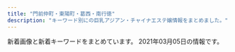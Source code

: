 ```yaml
---
title: "門前仲町・東陽町・葛西・南行徳"
description: "キーワード別にの巨乳アジアン・チャイナエステ嬢情報をまとめました。"
---
```


新着画像と新着キーワードをまとめています。
2021年03月05日の情報です。

<DmmAffiliateIns />
<KeywordTable
  shops={
    [
    {
        "url": "http://www.styleone.cf/sk/",
        "station": "\u845b\u897f\u99c5\u5357\u53e3",
        "name": "\u723d\u5065",
        "keywords": {
            "C": 9,
            "90": 1,
            "89": 1,
            "87": 1,
            "88": 1
        },
        "img_links": [
            "http://www.styleone.cf/sk/wp-content/themes/800/images/end.jpg",
            "http://www.styleone.cf/sk/room/images/room1.jpg",
            "http://www.styleone.cf/sk/wp-content/themes/800/picture/girl.png",
            "http://www.styleone.cf/sk/wp-content/themes/800/picture/pic_girl04.jpg",
            "http://www.styleone.cf/sk/wp-content/themes/800/picture/bg_comend.jpg",
            "http://www.styleone.cf/sk/wp-content/themes/800/picture/top.png",
            "http://www.styleone.cf/sk/wp-content/themes/800/picture/tit_staff.jpg",
            "http://www.styleone.cf/sk/wp-content/themes/800/picture/side_mobile.png",
            "http://www.styleone.cf/sk/room/images/room2.jpg",
            "http://www.styleone.cf/sk/wp-content/themes/800/picture/pic_girl02.jpg",
            "http://www.styleone.cf/sk/wp-content/themes/800/picture/rb.png",
            "http://www.styleone.cf/sk/wp-content/themes/800/picture/pic_girl03.jpg",
            "http://www.styleone.cf/sk/wp-content/themes/800/picture/tit_news.png",
            "http://www.styleone.cf/sk/room/images/room3.jpg",
            "http://www.styleone.cf/sk/wp-content/themes/800/picture/tit_pick.jpg",
            "http://www.styleone.cf/sk/wp-content/themes/800/picture/lb.png",
            "http://www.styleone.cf/sk/room/images/room4.jpg",
            "http://www.styleone.cf/sk/wp-content/themes/800/picture/end.jpg",
            "http://www.styleone.cf/sk/wp-content/themes/800/images/border-bottom.png",
            "http://www.styleone.cf/sk/wp-content/themes/800/picture/pic_girl01.jpg",
            "http://www.styleone.cf/sk/wp-content/themes/800/picture/border-bottom.png",
            "http://www.styleone.cf/sk/wp-content/themes/800/images/bg_comend.jpg"
        ]
    },
    {
        "station": "\u897f\u845b\u897f\u99c5\u5317\u53e3",
        "name": "\u30b9\u30a4\u30fc\u30c8\u30cf\u30fc\u30c8",
        "url": "http://k-este.info/",
        "img_links": [],
        "keywords": {}
    },
    {
        "station": "\u9580\u524d\u4ef2\u753a\u99c55\u756a\u51fa\u53e3",
        "keywords": {},
        "name": "\u30aa\u30ea\u30aa\u30f3",
        "url": "http://www.es-orion.click/",
        "img_links": [
            "http://www.es-orion.click/images/ac1.jpg",
            "http://www.es-orion.click/img/rin.jpg",
            "http://www.es-orion.click/images/sys1.jpg",
            "http://www.es-orion.click/images/4.jpg",
            "http://www.es-orion.click/img/kaori1.jpg",
            "http://www.es-orion.click/img/naomi1.jpg",
            "http://www.es-orion.click/img/erin1.jpg",
            "http://www.es-orion.click/images/news.jpg",
            "http://www.es-orion.click/img/ami.jpg",
            "http://www.es-orion.click/img/runa1.jpg",
            "http://www.es-orion.click/img/serina.jpg",
            "http://www.es-orion.click/images/line.png",
            "http://www.es-orion.click/img/ami1.jpg",
            "http://www.es-orion.click/img/hikari1.jpg",
            "http://www.es-orion.click/images/3.jpg",
            "http://www.es-orion.click/img/emili1.jpg",
            "http://www.es-orion.click/images/mobile.jpg",
            "http://www.es-orion.click/images/staff_t.jpg",
            "http://www.es-orion.click/images/interior_t.jpg",
            "http://www.es-orion.click/img/miwa1.jpg",
            "http://www.es-orion.click/img/mayu.jpg",
            "http://www.es-orion.click/img/suzu.jpg",
            "http://www.es-orion.click/images/rem.jpg",
            "http://www.es-orion.click/img/mayu1.jpg",
            "http://www.es-orion.click/img/urara1.jpg",
            "http://www.es-orion.click/images/info.jpg",
            "http://www.es-orion.click/img/sayaka1.jpg",
            "http://www.es-orion.click/img/miwa.jpg",
            "http://www.es-orion.click/img/serina1.jpg",
            "http://www.es-orion.click/img/sayaka2.jpg",
            "http://www.es-orion.click/images/ta.jpg",
            "http://www.es-orion.click/img/suzu1.jpg",
            "http://www.es-orion.click/images/int1.jpg",
            "http://www.es-orion.click/img/hikari.jpg",
            "http://www.es-orion.click/img/erin.jpg",
            "http://www.es-orion.click/img/momoko.jpg",
            "http://www.es-orion.click/img/emili.jpg",
            "http://www.es-orion.click/images/1.jpg",
            "http://www.es-orion.click/img/yuyu1.jpg",
            "http://www.es-orion.click/img/yuyu.jpg",
            "http://www.es-orion.click/img/runa.jpg",
            "http://www.es-orion.click/images/head.jpg",
            "http://www.es-orion.click/images/tel.jpg",
            "http://www.es-orion.click/img/rin1.jpg",
            "http://www.es-orion.click/img/natu1.jpg",
            "http://www.es-orion.click/images/2.jpg",
            "http://www.es-orion.click/img/kaori.jpg",
            "http://www.es-orion.click/img/sayaka.jpg",
            "http://www.es-orion.click/images/int2.jpg",
            "http://www.es-orion.click/img/natu.jpg",
            "http://www.es-orion.click/img/naomi.jpg",
            "http://www.es-orion.click/img/urara.jpg",
            "http://www.es-orion.click/img/momoko1.jpg"
        ]
    },
    {
        "station": "\u7be0\u5d0e\u99c5\u5317\u53e3",
        "name": "Shamballa\uff5e\u30b7\u30e3\u30f3\u30d0\u30e9",
        "img_links": [],
        "keywords": {},
        "url": "http://hi-msg.com/shamballa/"
    },
    {
        "name": "\u884c\u5fb3\u5b66\u5712",
        "station": "\u884c\u5fb3\u99c5\u5357\u53e3",
        "keywords": {
            "G": 4,
            "E": 2,
            "F": 2
        },
        "img_links": [
            "http://gakuen.xyz.mn/photos/sites/71/2020/01/2020011015294716-e1614752978793.jpg",
            "http://gakuen.xyz.mn/photos/sites/71/2020/04/2020040816463188.jpg",
            "http://gakuen.xyz.mn/photos/sites/71/2020/08/2020081616440837.jpg",
            "http://gakuen.xyz.mn/photos/sites/71/2019/10/2019102420321841.jpg",
            "http://gakuen.xyz.mn/photos/sites/71/2019/09/2019092719211544.jpg",
            "http://gakuen.xyz.mn/images/info.jpg",
            "http://gakuen.xyz.mn/photos/sites/71/2020/02/2020021414323643.jpg",
            "http://gakuen.xyz.mn/images/g7.jpg",
            "http://gakuen.xyz.mn/images/news1.jpg",
            "http://gakuen.xyz.mn/photos/sites/71/2019/10/2019102816572380.jpg",
            "http://gakuen.xyz.mn/images/top.jpg",
            "http://gakuen.xyz.mn/photos/sites/71/2019/10/2019101811500268.jpg",
            "http://gakuen.xyz.mn/photos/sites/71/2020/01/2020011015294716.jpg",
            "http://gakuen.xyz.mn/photos/sites/71/2020/02/2020022210241571.jpg",
            "http://gakuen.xyz.mn/photos/sites/71/2021/02/2021021817293677-e1613636993918.jpeg",
            "http://gakuen.xyz.mn/images/mobile.jpg",
            "http://gakuen.xyz.mn/images/info2.jpg",
            "http://gakuen.xyz.mn/photos/sites/71/2020/10/2020102412595563.jpg",
            "http://gakuen.xyz.mn/images/s_link.jpg",
            "http://gakuen.xyz.mn/photos/sites/71/2020/07/2020072818553775.jpg",
            "http://gakuen.xyz.mn/images/g1.jpg",
            "http://gakuen.xyz.mn/photos/sites/71/2020/11/2020111416130515.jpg",
            "http://gakuen.xyz.mn/images/g2.jpg",
            "http://gakuen.xyz.mn/images/g3.jpg",
            "http://gakuen.xyz.mn/photos/sites/71/2019/11/2019111517040618.jpg",
            "http://gakuen.xyz.mn/images/g10.jpg",
            "http://gakuen.xyz.mn/photos/sites/71/2020/03/2020032610084881.jpg",
            "http://gakuen.xyz.mn/images/g15.jpg",
            "http://gakuen.xyz.mn/images/1.jpg",
            "http://gakuen.xyz.mn/photos/sites/71/2020/11/2020112517584561.jpg",
            "http://gakuen.xyz.mn/photos/sites/71/2020/02/2020022618290662.jpg",
            "http://gakuen.xyz.mn/images/g16.jpg",
            "http://gakuen.xyz.mn/photos/sites/71/2020/03/2020030915313184.jpeg",
            "http://gakuen.xyz.mn/photos/sites/71/2020/02/202002221023280.jpg",
            "http://gakuen.xyz.mn/photos/sites/71/2020/10/2020100218202785.jpg",
            "http://gakuen.xyz.mn/photos/sites/71/2020/12/2020122014304059.jpg",
            "http://gakuen.xyz.mn/photos/sites/71/2020/06/2020062110420119.jpg",
            "http://gakuen.xyz.mn/photos/sites/71/2020/10/2020100218100763-e1601629820385.jpeg",
            "http://gakuen.xyz.mn/photos/sites/71/2019/09/2019092719211853.jpg",
            "http://gakuen.xyz.mn/images/pick.jpg",
            "http://gakuen.xyz.mn/photos/sites/71/2019/10/2019101811390877.jpg",
            "http://gakuen.xyz.mn/images/s_staff.jpg",
            "http://gakuen.xyz.mn/images/2.jpg",
            "http://gakuen.xyz.mn/photos/sites/71/2019/12/2019121619230170.jpg",
            "http://gakuen.xyz.mn/images/s_cosplay.jpg",
            "http://gakuen.xyz.mn/images/g17.jpg",
            "http://gakuen.xyz.mn/photos/sites/71/2020/02/2020020317175855.jpg",
            "http://gakuen.xyz.mn/photos/sites/71/2020/06/2020061015582330.jpg",
            "http://gakuen.xyz.mn/photos/sites/71/2021/01/2021011516005173.jpeg",
            "http://gakuen.xyz.mn/photos/sites/71/2020/02/2020020317060366.jpg",
            "http://gakuen.xyz.mn/images/staff_bj3.jpg",
            "http://gakuen.xyz.mn/photos/sites/71/2020/09/2020092819121522.jpg",
            "http://gakuen.xyz.mn/images/g13.jpg",
            "http://gakuen.xyz.mn/photos/sites/71/2019/12/2019120817483319.jpg",
            "http://gakuen.xyz.mn/images/g8.jpg",
            "http://gakuen.xyz.mn/photos/sites/71/2020/01/2020010713430218.jpg"
        ],
        "url": "http://gakuen.xyz.mn/"
    },
    {
        "name": "\u3084\u3059\u3089\u304e",
        "img_links": [
            "http://akien.work/jiejing1.jpg",
            "http://akien.work/staff_7559_1547886875744350.jpg",
            "http://akien.work/head_4_4332_1544580584784110.jpg",
            "http://akien.work/staff_7170_1544625837499078.jpg",
            "http://akien.work/jiejing3.jpg",
            "http://akien.work/jiejing4.jpg",
            "http://akien.work/jiejing6.jpg",
            "http://akien.work/staff_7170_1544625837499078_1.jpg",
            "http://akien.work/head_2_4332_1544580584367843.jpg",
            "http://akien.work/ditu.jpg",
            "http://akien.work/5.jpeg",
            "http://akien.work/6.jpeg",
            "http://akien.work/jiejing5.jpg",
            "http://akien.work/jiejing2.jpg",
            "http://akien.work/fengjing2.jpg",
            "http://akien.work/head_1_4332_15445805847677.jpg"
        ],
        "keywords": {},
        "station": "\u8239\u5800\u99c5\u5317\u53e3",
        "url": "http://akien.work/"
    },
    {
        "station": "\u9580\u524d\u4ef2\u753a\u99c52\u756a\u53e3",
        "url": "https://es-venus.xyz/",
        "keywords": {},
        "img_links": [],
        "name": "Venus -\u30f4\u30a3\u30fc\u30ca\u30b9-"
    },
    {
        "station": "\u897f\u845b\u897f\u99c5\u5317\u53e3",
        "name": "\u30ef\u30f3\u30c0\u30fc\u30e9\u30f3\u30c9",
        "img_links": [
            "https://static.wixstatic.com/media/96d791_9f250e4c7aed463b8cc303d40b6fdc85~mv2.jpg",
            "https://static.wixstatic.com/media/1789f4_37c5ad5eac7c435bbf6465cef4458a93~mv2.jpg",
            "https://static.wixstatic.com/media/1789f4_924b58ab79154b06a9cf2728f83f9e16~mv2.jpg",
            "https://static.wixstatic.com/media/96d791_9f931b4f1aa848f686c4852fb4de0023~mv2.jpg",
            "https://static.wixstatic.com/media/a896d9_bbced4ca1ed240d9976a39bd584760ec.png",
            "https://static.wixstatic.com/media/96d791_1c10b3e5806b434e9674af60ef5ee259~mv2.jpg",
            "https://static.wixstatic.com/media/96d791_777d95134fdd4e6f8fa4a6835974a07e~mv2.jpg",
            "https://static.wixstatic.com/media/1789f4_6ea9139345054bfa8c0e670f5ff5f608~mv2.jpg",
            "https://static.wixstatic.com/media/96d791_1be596dd7f23490b9b0e704178290531~mv2.jpg",
            "https://static.wixstatic.com/media/1789f4_87b201f67c6e4c62af73fb844a14de81~mv2.jpg",
            "https://static.wixstatic.com/media/1789f4_bb09d038921944c0a6aeab64006a7e13~mv2.jpg",
            "https://static.wixstatic.com/media/96d791_b9f10a69e3814caf9ca0fd108e450bfa~mv2.jpg",
            "https://static.wixstatic.com/media/96d791_817955bbd13f4a11abc0c6ddfbac0f82~mv2.jpg",
            "https://static.wixstatic.com/media/96d791_a6a8b8544ec34c5a8f5c58828e8b0a0f~mv2.jpg",
            "https://static.wixstatic.com/media/96d791_9531b0b1bbfc427f8c9fc93875698f78~mv2.jpg",
            "https://static.wixstatic.com/media/96d791_909be609618b462998825515bd1ecfea~mv2.jpg",
            "https://static.wixstatic.com/media/1789f4_53c48fcb6107473e973f10ac24515612~mv2.jpg",
            "https://static.wixstatic.com/media/1789f4_2fbb8d30cbfd49d58924ba8e468ef7f5~mv2.jpg",
            "https://static.wixstatic.com/media/96d791_5d55c113359a4a188f4a12da11153d08~mv2.png",
            "https://static.wixstatic.com/media/1789f4_e147280e483f42899e4b3d5e7caf92f1~mv2.jpg",
            "https://static.wixstatic.com/media/1789f4_b73fff4c0faa49d3b17c6f77178b82c7~mv2.jpg",
            "https://static.wixstatic.com/media/96d791_f28a0b63f0e242c58274b246ca243806~mv2.png",
            "https://static.wixstatic.com/media/1789f4_6339548d722e42cd9cb0bba2e089a878~mv2.jpg",
            "https://static.wixstatic.com/media/96d791_319c152db4f64ca4ae7aaf3dfaa2e545~mv2.jpg",
            "https://static.wixstatic.com/media/96d791_e28a35375184419e9585c2b4e12ac83e~mv2.jpg",
            "https://static.wixstatic.com/media/1789f4_eb4dabafdee7459289bbfd43f6719052~mv2.jpg",
            "https://static.wixstatic.com/media/96d791_43e018dca22747c2b765d8aa6bb4730d~mv2.jpg",
            "https://static.wixstatic.com/media/1789f4_b5b09432f43e4c789cf70ea4c2bcb8b4~mv2.jpg",
            "https://static.wixstatic.com/media/1789f4_19c0b82d700e45f79a8f65ec9df8ca32~mv2.jpg",
            "https://static.wixstatic.com/media/96d791_3eb6f202b7134ca182380be13a2eceec~mv2.png",
            "https://static.wixstatic.com/media/a896d9_02f0ebb1776e442eae0ce11dffc92d24.png",
            "https://static.wixstatic.com/media/1789f4_08db416164264cc2afaf7ab008798109~mv2.jpg",
            "https://static.wixstatic.com/media/1789f4_4d79485218b045c29669c797b24682f2~mv2.jpg",
            "https://static.wixstatic.com/media/96d791_6ff48fcff4404e948713a278d6fba4aa~mv2.jpg",
            "https://static.wixstatic.com/media/96d791_859f31dba3184d118e9eed6302e18ea1~mv2.jpg"
        ],
        "url": "https://www.es-mensesthe.info/",
        "keywords": {
            "F": 2,
            "C": 15
        }
    },
    {
        "keywords": {
            "F": 1,
            "86": 8,
            "D": 13,
            "84": 1,
            "87": 5,
            "E": 3,
            "C": 8,
            "90": 1,
            "83": 4,
            "82": 3,
            "89": 1,
            "85": 4
        },
        "url": "http://honey-honey.oks.bz/",
        "station": "\u884c\u5fb3\u99c5\u5357\u53e3",
        "name": "Honey Honey \u30fb\u30cf\u30cb\u30fc\u30cf\u30cb\u30fc",
        "img_links": [
            "http://honey-honey.oks.bz/photos/sites/12/2019/07/2019073011000090.jpg",
            "http://honey-honey.oks.bz/photos/sites/12/2018/06/2018062609292113.jpg",
            "http://honey-honey.oks.bz/photos/sites/12/2020/12/2020120213320379.jpg",
            "http://honey-honey.oks.bz/images/s_link.png",
            "http://honey-honey.oks.bz/photos/sites/12/2018/08/2018082509443047.jpg",
            "http://honey-honey.oks.bz/photos/sites/12/2020/12/2020122317270920.jpg",
            "http://honey-honey.oks.bz/photos/sites/12/2019/09/2019090915443421.jpg",
            "http://honey-honey.oks.bz/images/room2.jpg",
            "http://honey-honey.oks.bz/photos/sites/12/2020/06/202006221317315.jpg",
            "http://honey-honey.oks.bz/images/room1.jpg",
            "http://honey-honey.oks.bz/photos/sites/12/2018/09/2018091109422420.jpg",
            "http://honey-honey.oks.bz/photos/sites/12/2018/10/2018100114043182.jpg",
            "http://honey-honey.oks.bz/photos/sites/12/2018/11/2018112411391860.jpg",
            "http://honey-honey.oks.bz/images/s_face.jpg",
            "http://honey-honey.oks.bz/photos/sites/12/2021/01/2021010819070927.jpg",
            "http://honey-honey.oks.bz/photos/sites/12/2020/02/2020022712250768.jpg",
            "http://honey-honey.oks.bz/photos/sites/12/2018/05/2018052507565915.jpg",
            "http://honey-honey.oks.bz/photos/sites/12/2020/01/2020010912552782.jpg",
            "http://honey-honey.oks.bz/photos/sites/12/2018/08/2018083009422342.jpg",
            "http://honey-honey.oks.bz/photos/sites/12/2020/10/2020102718213243.jpg",
            "http://honey-honey.oks.bz/photos/sites/12/2019/09/2019092614582660.jpg",
            "http://honey-honey.oks.bz/photos/sites/12/2020/01/2020010611404957.jpg",
            "http://honey-honey.oks.bz/photos/sites/12/2020/02/2020021813422714.jpg",
            "http://honey-honey.oks.bz/photos/sites/12/2019/03/2019031519301066.jpg",
            "http://honey-honey.oks.bz/images/s_mobile.jpg",
            "http://honey-honey.oks.bz/images/top.png",
            "http://honey-honey.oks.bz/images/mobile.jpg",
            "http://honey-honey.oks.bz/photos/sites/12/2019/01/2019010713202685.jpg",
            "http://honey-honey.oks.bz/photos/sites/12/2018/12/2018121114310827.jpg",
            "http://honey-honey.oks.bz/photos/sites/12/2018/05/2018052507565947.jpg",
            "http://honey-honey.oks.bz/images/s_news.jpg",
            "http://honey-honey.oks.bz/photos/sites/12/2020/12/202012161830054.jpg",
            "http://honey-honey.oks.bz/photos/sites/12/2020/01/2020012916562962.jpg",
            "http://honey-honey.oks.bz/photos/sites/12/2020/12/2020122317262280.jpg",
            "http://honey-honey.oks.bz/photos/sites/12/2018/05/201805250756593.jpg",
            "http://honey-honey.oks.bz/photos/sites/12/2020/07/2020072713102372.jpg",
            "http://honey-honey.oks.bz/images/s_staff.png"
        ]
    },
    {
        "name": "\u6d77\u306e\u611b",
        "url": "http://www.uminoai.esjp.info/",
        "img_links": [
            "http://www.uminoai.esjp.info/img/tel.png",
            "http://www.uminoai.esjp.info/files/006-03.jpg",
            "http://www.uminoai.esjp.info/files/007-03.jpg",
            "http://www.uminoai.esjp.info/img/top-img01.png",
            "http://www.uminoai.esjp.info/files/011-03.jpg",
            "http://www.uminoai.esjp.info/img/top-img03.png",
            "http://www.uminoai.esjp.info/files/013-02.jpg",
            "http://www.uminoai.esjp.info/files/014-03.jpg",
            "http://www.uminoai.esjp.info/files/015.jpg",
            "http://www.uminoai.esjp.info/files/007.jpg",
            "http://www.uminoai.esjp.info/files/012-02.jpg",
            "http://www.uminoai.esjp.info/files/008.jpg",
            "http://www.uminoai.esjp.info/files/002-02.jpg",
            "http://www.uminoai.esjp.info/files/002.jpg",
            "http://www.uminoai.esjp.info/img/top-img02.png",
            "http://www.uminoai.esjp.info/files/003-02.jpg",
            "http://www.uminoai.esjp.info/files/011.jpg",
            "http://www.uminoai.esjp.info/img/call.png",
            "http://www.uminoai.esjp.info/files/014-02.jpg",
            "http://www.uminoai.esjp.info/files/010-03.jpg",
            "http://www.uminoai.esjp.info/files/003-03.jpg",
            "http://www.uminoai.esjp.info/files/014.jpg",
            "http://www.uminoai.esjp.info/files/012.jpg",
            "http://www.uminoai.esjp.info/files/005.jpg",
            "http://www.uminoai.esjp.info/files/015-03.jpg",
            "http://www.uminoai.esjp.info/files/013.jpg",
            "http://www.uminoai.esjp.info/photo_news/upimg/4680160065b2064ff1_0.jpg",
            "http://www.uminoai.esjp.info/files/008-03.jpg",
            "http://www.uminoai.esjp.info/files/001-03.jpg",
            "http://www.uminoai.esjp.info/files/010.jpg",
            "http://www.uminoai.esjp.info/files/013-03.jpg",
            "http://www.uminoai.esjp.info/files/006-02.jpg",
            "http://www.uminoai.esjp.info/files/008-02.jpg",
            "http://www.uminoai.esjp.info/files/005-03.jpg",
            "http://www.uminoai.esjp.info/files/002-03.jpg",
            "http://www.uminoai.esjp.info/files/010-02.jpg",
            "http://www.uminoai.esjp.info/files/007-02.jpg",
            "http://www.uminoai.esjp.info/files/001-02.jpg",
            "http://www.uminoai.esjp.info/files/004-03.jpg",
            "http://www.uminoai.esjp.info/files/001.jpg",
            "http://www.uminoai.esjp.info/files/005-02.jpg",
            "http://www.uminoai.esjp.info/files/011-02.jpg",
            "http://www.uminoai.esjp.info/files/004.jpg",
            "http://www.uminoai.esjp.info/files/015-02.jpg",
            "http://www.uminoai.esjp.info/files/004-02.jpg",
            "http://www.uminoai.esjp.info/files/006.jpg",
            "http://www.uminoai.esjp.info/files/012-03.jpg",
            "http://www.uminoai.esjp.info/files/003.jpg"
        ],
        "station": "\u845b\u897f\u99c5\u5317\u53e3",
        "keywords": {
            "90": 2,
            "91": 2,
            "86": 2,
            "87": 2,
            "89": 8,
            "84": 2,
            "F": 2,
            "E": 6,
            "85": 8,
            "G": 4,
            "C": 12,
            "D": 4
        }
    },
    {
        "url": "http://wink.ies.fun/",
        "station": "\u884c\u5fb3\u99c5\u5357\u53e3",
        "img_links": [
            "http://wink.ies.fun/images/s_staff.png",
            "http://wink.ies.fun/photos/sites/20/2019/08/2019080917523771.jpg",
            "http://wink.ies.fun/images/room3.jpg",
            "http://wink.ies.fun/photos/sites/20/2019/04/2019041515591316.jpg",
            "http://wink.ies.fun/photos/sites/20/2018/06/2018062606300362.jpg",
            "http://wink.ies.fun/photos/sites/20/2018/08/201808170855313.jpg",
            "http://wink.ies.fun/photos/sites/20/2018/07/2018070207212392.jpg",
            "http://wink.ies.fun/photos/sites/20/2018/06/2018062405332467.jpg",
            "http://wink.ies.fun/photos/sites/20/2018/06/2018062405332458.jpg",
            "http://wink.ies.fun/images/room1.jpg",
            "http://wink.ies.fun/photos/sites/20/2019/02/2019022617373011.jpg",
            "http://wink.ies.fun/images/room2.jpg",
            "http://wink.ies.fun/images/top.jpg",
            "http://wink.ies.fun/photos/sites/20/2019/06/2019061915435918.jpg",
            "http://wink.ies.fun/photos/sites/20/2018/10/2018102919483490.jpg",
            "http://wink.ies.fun/photos/sites/20/2020/11/202011061146424.jpg",
            "http://wink.ies.fun/images/pick.jpg",
            "http://wink.ies.fun/photos/sites/20/2018/07/2018070107524796.jpg",
            "http://wink.ies.fun/photos/sites/20/2019/11/201911040423088.jpg",
            "http://wink.ies.fun/photos/sites/20/2018/08/2018080306110738.jpg",
            "http://wink.ies.fun/images/mobile.jpg",
            "http://wink.ies.fun/photos/sites/20/2020/10/2020100316205587.jpg",
            "http://wink.ies.fun/photos/sites/20/2018/11/2018111613252721.jpg",
            "http://wink.ies.fun/photos/sites/20/2018/08/2018080301152319.jpg",
            "http://wink.ies.fun/photos/sites/20/2020/11/202011101651087.jpg",
            "http://wink.ies.fun/photos/sites/20/2020/09/2020092116271233.jpg",
            "http://wink.ies.fun/photos/sites/20/2018/11/2018112017095744.jpg",
            "http://wink.ies.fun/images/room4.jpg",
            "http://wink.ies.fun/images/face.jpg",
            "http://wink.ies.fun/images/line.jpg",
            "http://wink.ies.fun/photos/sites/20/2018/09/201809080528318.jpg"
        ],
        "name": "\u30a6\u30a3\u30f3\u30af",
        "keywords": {
            "83": 21,
            "86": 147,
            "D": 252,
            "87": 189,
            "85": 21,
            "88": 21,
            "84": 42,
            "E": 63,
            "F": 21,
            "C": 105
        }
    },
    {
        "img_links": [
            "http://iyasinote.xyz/_src/20272588/sign.png",
            "http://iyasinote.xyz/_src/20272567/sign.png",
            "http://iyasinote.xyz/_src/20272578/b1.png",
            "http://iyasinote.xyz/_src/20272614/x1.png",
            "http://iyasinote.xyz/_src/20272643/index_09.png",
            "http://iyasinote.xyz/_src/23776259/wechatimg249_20180701185537417.jpg",
            "http://iyasinote.xyz/_src/20272583/tel.png",
            "http://iyasinote.xyz/_src/20272602/sign.png",
            "http://iyasinote.xyz/_src/20272568/img20151209023726260995.jpg",
            "http://iyasinote.xyz/_src/20272608/back.png",
            "http://iyasinote.xyz/_src/20272665/img20160204005259325917.jpg",
            "http://iyasinote.xyz/_src/20272640/index_05.png",
            "http://iyasinote.xyz/_src/20850017/s3.jpg",
            "http://iyasinote.xyz/_src/20272642/index_08.png",
            "http://iyasinote.xyz/_src/20272631/x3.png",
            "http://iyasinote.xyz/_src/20272581/sign.png",
            "http://iyasinote.xyz/_src/20272571/img20160403102850637767.jpg",
            "http://iyasinote.xyz/_src/20272684/s2.jpg",
            "http://iyasinote.xyz/_src/20272575/sign.png",
            "http://iyasinote.xyz/_src/20272618/x3.png",
            "http://iyasinote.xyz/_src/20272623/back.png",
            "http://iyasinote.xyz/_src/23776260/wechatimg249_20180701185537417.jpg",
            "http://iyasinote.xyz/_src/20272639/index_04.png",
            "http://iyasinote.xyz/_src/20272569/_x1m6343.jpg",
            "http://iyasinote.xyz/_src/20272612/sign.png",
            "http://iyasinote.xyz/_src/20272570/dscf1336.jpg",
            "http://iyasinote.xyz/_src/21196925/img20180526163006762357.jpg",
            "http://iyasinote.xyz/_src/20272573/b1.png",
            "http://iyasinote.xyz/_src/20272644/s1.jpg",
            "http://iyasinote.xyz/_src/20272641/index_11.png",
            "http://iyasinote.xyz/_src/20272590/x1.png",
            "http://iyasinote.xyz/_src/20272599/back.png",
            "http://iyasinote.xyz/_src/20272594/x3.png",
            "http://iyasinote.xyz/_src/20272668/info1.png",
            "http://iyasinote.xyz/_src/20272584/tel.png",
            "http://iyasinote.xyz/_src/32108882/img20190623174539069990.jpg",
            "http://iyasinote.xyz/_src/20272585/back.png",
            "http://iyasinote.xyz/_src/20272628/x1.png",
            "http://iyasinote.xyz/_src/20272626/sign.png",
            "http://iyasinote.xyz/_src/20850006/s1.jpg",
            "http://iyasinote.xyz/_src/20272636/back.png",
            "http://iyasinote.xyz/_src/20850011/s2.jpg",
            "http://iyasinote.xyz/_src/20272683/s3.jpg"
        ],
        "station": "\u6728\u5834\u99c5A4\u51fa\u53e3",
        "name": "\u30ea\u30d5\u30ec\u30c3\u30b7\u30e5",
        "url": "http://iyasinote.xyz/",
        "keywords": {}
    },
    {
        "img_links": [
            "http://eurynome-est.biz/css/top-left01.jpg",
            "http://eurynome-est.biz/css/staff/staff02.png",
            "http://eurynome-est.biz/css/m-left.jpg",
            "http://eurynome-est.biz/css/m-top-right04.jpg",
            "http://eurynome-est.biz/css/staff/staff01.png",
            "http://eurynome-est.biz/images/call.png",
            "http://eurynome-est.biz/css/staff/staff03.png",
            "http://eurynome-est.biz/css/m-yejiao.jpg",
            "http://eurynome-est.biz/css/m-top02.jpg",
            "http://eurynome-est.biz/css/staff/staff05.png",
            "http://eurynome-est.biz/css/m-top-right03.jpg",
            "http://eurynome-est.biz/css/m-top-right01.jpg",
            "http://eurynome-est.biz/css/m-right.jpg",
            "http://eurynome-est.biz/css/m-head.jpg",
            "http://eurynome-est.biz/css/m-top-right02.jpg"
        ],
        "station": "\u9580\u524d\u4ef2\u753a\u99c54\u756a\u51fa\u53e3",
        "keywords": {},
        "name": "YOU\uff06I",
        "url": "http://eurynome-est.biz/"
    },
    {
        "station": "\u884c\u5fb3\u99c5",
        "keywords": {
            "\u5de8\u4e73": 1,
            "D": 10,
            "\u4e73": 1,
            "C": 26,
            "86": 5,
            "\u80f8": 1,
            "85": 5
        },
        "name": "Honey Spa \uff5e\u30cf\u30cb\u30fc\u30b9\u30d1\uff5e",
        "url": "http://sh-honeyspa.work/",
        "img_links": [
            "http://sh-honeyspa.work/uploads/180629/1-1P629141950141.png",
            "http://sh-honeyspa.work/uploads/191122/1-191122161241O8.jpg",
            "http://sh-honeyspa.work/uploads/191223/1-19122316264LR.jpg",
            "http://sh-honeyspa.work/templets/default/picture/girl-z2.jpg",
            "http://sh-honeyspa.work/templets/default/picture/girl-z1.jpg",
            "http://sh-honeyspa.work/uploads/181023/1-1Q0230950223S.jpg",
            "http://sh-honeyspa.work/uploads/180629/1-1P629142554530.png",
            "http://sh-honeyspa.work/uploads/200113/1-20011316422c28.jpg",
            "http://sh-honeyspa.work/uploads/191115/1-191115100214144.jpg",
            "http://sh-honeyspa.work/uploads/181109/1-1Q1091511432Z.jpg",
            "http://sh-honeyspa.work/templets/default/picture/top.jpg",
            "http://sh-honeyspa.work/uploads/190903/1-1ZZ3133U4960.jpg",
            "http://sh-honeyspa.work/uploads/180703/1-1PF30Z04J01.jpg",
            "http://sh-honeyspa.work/templets/default/picture/top1.jpg",
            "http://sh-honeyspa.work/uploads/200812/1-200Q213432R35.jpg",
            "http://sh-honeyspa.work/uploads/200114/1-200114154TN60.jpg",
            "http://sh-honeyspa.work/uploads/190311/1-1Z3111253164H.jpg",
            "http://sh-honeyspa.work/templets/default/picture/s_news.jpg",
            "http://sh-honeyspa.work/uploads/210201/1-21020111123UH.jpg",
            "http://sh-honeyspa.work/uploads/180703/1-1PF30Z200O9.jpg",
            "http://sh-honeyspa.work/uploads/190903/1-1ZZ3133G9361.jpg",
            "http://sh-honeyspa.work/uploads/allimg/180703/1-1PF3111J3201.png",
            "http://sh-honeyspa.work/uploads/allimg/180629/1-1P629115504250.png",
            "http://sh-honeyspa.work/templets/default/picture/staff01.jpg",
            "http://sh-honeyspa.work/uploads/200608/1-20060P9542X63.jpg",
            "http://sh-honeyspa.work/uploads/201126/1-20112613341O53.jpg"
        ]
    },
    {
        "name": "\u8776\u604b",
        "station": "\u6728\u5834\u99c54b\u51fa\u53e3",
        "url": "https://chokoi.tyo.cm/",
        "keywords": {
            "C": 30,
            "F": 8,
            "85": 24,
            "D": 24,
            "88": 16,
            "86": 8,
            "E": 8,
            "83": 8
        },
        "img_links": [
            "https://chokoi.tyo.cm/images/link_nav05.jpg",
            "https://chokoi.tyo.cm/images/img_service01.jpg",
            "https://chokoi.tyo.cm/images/room4.jpg",
            "https://chokoi.tyo.cm/photos/sites/79/2020/11/2020111806404713.jpg",
            "https://chokoi.tyo.cm/images/room3.jpg",
            "https://chokoi.tyo.cm/photos/sites/79/2020/11/2020111806404634.jpg",
            "https://chokoi.tyo.cm/images/sp_nav03.png",
            "https://chokoi.tyo.cm/images/sp_end.jpg",
            "https://chokoi.tyo.cm/photos/sites/79/2020/11/2020111806404670.jpg",
            "https://chokoi.tyo.cm/photos/sites/79/2020/11/202011180701419.jpg",
            "https://chokoi.tyo.cm/photos/sites/79/2020/11/2020111806404733.jpg",
            "https://chokoi.tyo.cm/images/sp_nav01.png",
            "https://chokoi.tyo.cm/images/sp_nav02.png",
            "https://chokoi.tyo.cm/images/card.png",
            "https://chokoi.tyo.cm/images/link_nav06.jpg",
            "https://chokoi.tyo.cm/photos/sites/79/2020/11/2020111806404558.jpg",
            "https://chokoi.tyo.cm/images/link_nav04.jpg",
            "https://chokoi.tyo.cm/images/top.png",
            "https://chokoi.tyo.cm/images/sp_tit_staff.png",
            "https://chokoi.tyo.cm/images/room1.jpg",
            "https://chokoi.tyo.cm/images/img_service02.jpg",
            "https://chokoi.tyo.cm/images/room2.jpg",
            "https://chokoi.tyo.cm/images/link_nav03.jpg",
            "https://chokoi.tyo.cm/photos/sites/79/2021/01/2021011705333781.jpg",
            "https://chokoi.tyo.cm/images/img_service03.jpg",
            "https://chokoi.tyo.cm/images/sp_top.jpg",
            "https://chokoi.tyo.cm/images/end.png",
            "https://chokoi.tyo.cm/images/sp_tit_news.png",
            "https://chokoi.tyo.cm/images/re.png",
            "https://chokoi.tyo.cm/images/link_nav02.jpg",
            "https://chokoi.tyo.cm/images/link_nav01.jpg",
            "https://chokoi.tyo.cm/photos/sites/79/2020/11/2020111809515157.jpg",
            "https://chokoi.tyo.cm/photos/sites/79/2020/11/2020111809493614.jpg"
        ]
    },
    {
        "keywords": {},
        "name": "\u3072\u307e\u308f\u308a",
        "img_links": [],
        "url": "http://viuwea.xyz/",
        "station": "\u6728\u5834\u99c52\u756a\u51fa\u53e3"
    },
    {
        "url": "http://wientry.work/",
        "station": "\u884c\u5fb3\u99c5",
        "name": "\u30e9\u30d6\u30ea\u30fc",
        "keywords": {
            "84": 1,
            "88": 1,
            "C": 1,
            "D": 2,
            "85": 1
        },
        "img_links": [
            "http://wientry.work/static/picture/nav-001.png",
            "http://wientry.work/static/picture/nav-004.png",
            "http://wientry.work/static/picture/tel.png",
            "http://wientry.work/static/picture/nav-002.png",
            "http://wientry.work/static/picture/nav-005.png",
            "http://wientry.work/static/picture/nav-006.png",
            "http://wientry.work/uploads/210204/1-2102041451144E.jpg",
            "http://wientry.work/static/picture/nav-003.png",
            "http://wientry.work/uploads/210204/1-2102041454259C.jpg",
            "http://wientry.work/static/picture/top003.jpg",
            "http://wientry.work/static/picture/right.jpg",
            "http://wientry.work/uploads/210204/1-210204145321421.jpg",
            "http://wientry.work/static/picture/top01.png",
            "http://wientry.work/static/picture/left.jpg"
        ]
    },
    {
        "url": "http://aphrodite-est.xyz/",
        "keywords": {
            "86": 5,
            "D": 2,
            "85": 1,
            "C": 1,
            "E": 3
        },
        "station": "\u884c\u5fb3\u99c5\u5357\u53e3",
        "name": "\u30b3\u30b3\u30a2",
        "img_links": [
            "http://aphrodite-est.xyz/img/nav-001.png",
            "http://aphrodite-est.xyz/img/cg03.png",
            "http://aphrodite-est.xyz/img/nav-002.png",
            "http://aphrodite-est.xyz/img/stt.jpg",
            "http://aphrodite-est.xyz/img/nav-004.png",
            "http://aphrodite-est.xyz/img/nav-003.png",
            "http://aphrodite-est.xyz/img/nav-005.png",
            "http://aphrodite-est.xyz/img/cg02.png",
            "http://aphrodite-est.xyz/img/cg09.png",
            "http://aphrodite-est.xyz/img/stb.jpg",
            "http://aphrodite-est.xyz/img/cg06.png",
            "http://aphrodite-est.xyz/img/cg08.png",
            "http://aphrodite-est.xyz/img/nav-006.png",
            "http://aphrodite-est.xyz/img/cg07.png",
            "http://aphrodite-est.xyz/img/no.png",
            "http://aphrodite-est.xyz/img/tel.png",
            "http://aphrodite-est.xyz/img/top01.png"
        ]
    },
    {
        "img_links": [
            "http://rlx-aroma.com/staff/mirai/02.jpg",
            "http://rlx-aroma.com/staff/hitomi/01mb.jpg",
            "http://rlx-aroma.com/img/profsub2.png",
            "http://rlx-aroma.com/img/access/road2.jpg",
            "http://rlx-aroma.com/staff/lala/01mb.jpg",
            "http://rlx-aroma.com/staff/megumi/01mb.jpg",
            "http://rlx-aroma.com/staff/happy/01mb.jpg",
            "http://rlx-aroma.com/staff/ami/01mb.jpg",
            "http://rlx-aroma.com/img/frameb.png",
            "http://rlx-aroma.com/staff/ai/01.jpg",
            "http://rlx-aroma.com/staff/sasa/01mb.jpg",
            "http://rlx-aroma.com/staff/yuriya/01.jpg",
            "http://rlx-aroma.com/staff/yuriya/01mb.jpg",
            "http://rlx-aroma.com/img/ttl_info.png",
            "http://rlx-aroma.com/staff/moe/02.jpg",
            "http://rlx-aroma.com/staff/ai/01mb.jpg",
            "http://rlx-aroma.com/staff/ami/02.jpg",
            "http://rlx-aroma.com/staff/haru/01.jpg",
            "http://rlx-aroma.com/staff/sasa/02.jpg",
            "http://rlx-aroma.com/staff/lala/01.jpg",
            "http://rlx-aroma.com/staff/mirai/01.jpg",
            "http://rlx-aroma.com/staff/ayaka/01mb.jpg",
            "http://rlx-aroma.com/staff/emi/01mb.jpg",
            "http://rlx-aroma.com/staff/haru/01mb.jpg",
            "http://rlx-aroma.com/staff/yoko/01.jpg",
            "http://rlx-aroma.com/img/ttl_staff.png",
            "http://rlx-aroma.com/staff/yoko/02.jpg",
            "http://rlx-aroma.com/staff/happy/01.jpg",
            "http://rlx-aroma.com/staff/yoko/01mb.jpg",
            "http://rlx-aroma.com/img/ttl_mobile.png",
            "http://rlx-aroma.com/staff/momo/01mb.jpg",
            "http://rlx-aroma.com/staff/ayaka/01.jpg",
            "http://rlx-aroma.com/staff/ruru/01.jpg",
            "http://rlx-aroma.com/img/profsub1btm.png",
            "http://rlx-aroma.com/staff/ruru/01mb.jpg",
            "http://rlx-aroma.com/img/ttl_rec.png",
            "http://rlx-aroma.com/staff/hitomi/01.jpg",
            "http://rlx-aroma.com/staff/momo/01.jpg",
            "http://rlx-aroma.com/staff/megumi/01.jpg",
            "http://rlx-aroma.com/staff/moe/01mb.jpg",
            "http://rlx-aroma.com/staff/sachiko/02.jpg",
            "http://rlx-aroma.com/staff/koko/01.jpg",
            "http://rlx-aroma.com/staff/hina/02.jpg",
            "http://rlx-aroma.com/staff/sasa/01.jpg",
            "http://rlx-aroma.com/staff/sizuka/02.jpg",
            "http://rlx-aroma.com/img/ttl_tgirl.png",
            "http://rlx-aroma.com/staff/sachiko/01mb.jpg",
            "http://rlx-aroma.com/staff/happy/02.jpg",
            "http://rlx-aroma.com/staff/kaori/01.jpg",
            "http://rlx-aroma.com/staff/koko/02.jpg",
            "http://rlx-aroma.com/staff/yuyu/01.jpg",
            "http://rlx-aroma.com/staff/yuyu/02.jpg",
            "http://rlx-aroma.com/img/backbtn.png",
            "http://rlx-aroma.com/staff/mei/01.jpg",
            "http://rlx-aroma.com/staff/sachiko/01.jpg",
            "http://rlx-aroma.com/pic/head.png",
            "http://rlx-aroma.com/staff/mei/02.jpg",
            "http://rlx-aroma.com/staff/moe/01.jpg",
            "http://rlx-aroma.com/i/files/homeimg.jpg",
            "http://rlx-aroma.com/staff/yuriya/02.jpg",
            "http://rlx-aroma.com/staff/lala/02.jpg",
            "http://rlx-aroma.com/img/ttl_pickup.png",
            "http://rlx-aroma.com/staff/haru/02.jpg",
            "http://rlx-aroma.com/staff/kaori/01mb.jpg",
            "http://rlx-aroma.com/staff/kaori/02.jpg",
            "http://rlx-aroma.com/staff/ruru/02.jpg",
            "http://rlx-aroma.com/img/access/roaddm.png",
            "http://rlx-aroma.com/staff/mei/01mb.jpg",
            "http://rlx-aroma.com/staff/megumi/02.jpg",
            "http://rlx-aroma.com/staff/ayaka/02.jpg",
            "http://rlx-aroma.com/staff/sizuka/01mb.jpg",
            "http://rlx-aroma.com/staff/ai/02.jpg",
            "http://rlx-aroma.com/staff/momo/02.jpg",
            "http://rlx-aroma.com/staff/kiki/01.jpg",
            "http://rlx-aroma.com/staff/mirai/01mb.jpg",
            "http://rlx-aroma.com/staff/yuyu/01mb.jpg",
            "http://rlx-aroma.com/img/detailbback.png",
            "http://rlx-aroma.com/img/access/road4.jpg",
            "http://rlx-aroma.com/staff/hina/01.jpg",
            "http://rlx-aroma.com/staff/kiki/01mb.jpg",
            "http://rlx-aroma.com/img/ttl_tnew.png",
            "http://rlx-aroma.com/img/access/road1.jpg",
            "http://rlx-aroma.com/staff/emi/01.jpg",
            "http://rlx-aroma.com/staff/hina/03.jpg",
            "http://rlx-aroma.com/img/access/road3.jpg",
            "http://rlx-aroma.com/staff/hitomi/02.jpg",
            "http://rlx-aroma.com/staff/emi/02.jpg",
            "http://rlx-aroma.com/staff/sizuka/01.jpg",
            "http://rlx-aroma.com/staff/ami/01.jpg",
            "http://rlx-aroma.com/staff/kiki/02.jpg",
            "http://rlx-aroma.com/staff/koko/01mb.jpg",
            "http://rlx-aroma.com/staff/hina/01mb.jpg",
            "http://rlx-aroma.com/img/ttl_staffp.png"
        ],
        "keywords": {
            "C": 33
        },
        "name": "Lucky",
        "station": "\u9580\u524d\u4ef2\u753a\u99c52\u756a\u51fa\u53e3",
        "url": "http://rlx-aroma.com/"
    },
    {
        "url": "http://mireiuytrza.xyz/",
        "name": "\u7f8e\u4eba\u30af\u30e9\u30d6",
        "station": "\u845b\u897f\u99c5\u535a\u7269\u9928\u53e3",
        "keywords": {},
        "img_links": []
    },
    {
        "station": "\u9580\u524d\u4ef2\u753a\u99c53\u756a\u53e3",
        "name": "\u30e9\u30fb\u30e1\u30fc\u30eb",
        "keywords": {
            "86": 1,
            "87": 3,
            "C": 17,
            "88": 5
        },
        "url": "http://lamar-massage.work/",
        "img_links": [
            "http://lamar-massage.work/i/img/sta24.png",
            "http://lamar-massage.work/i/img/r3.jpg",
            "http://lamar-massage.work/img/sta14.png",
            "http://lamar-massage.work/img/s14.png",
            "http://lamar-massage.work/img/bottom.png",
            "http://lamar-massage.work/img/link-2.png",
            "http://lamar-massage.work/img/sta34.jpg",
            "http://lamar-massage.work/img/sta32.png",
            "http://lamar-massage.work/i/img/r2.jpg",
            "http://lamar-massage.work/img/s30.png",
            "http://lamar-massage.work/i/img/sta14.png",
            "http://lamar-massage.work/i/img/sta28.png",
            "http://lamar-massage.work/img/st29.png",
            "http://lamar-massage.work/i/img/sta35.jpg",
            "http://lamar-massage.work/img/ss35.jpg",
            "http://lamar-massage.work/img/sta28.png",
            "http://lamar-massage.work/img/sta30.png",
            "http://lamar-massage.work/img/mo.png",
            "http://lamar-massage.work/img/link-4.png",
            "http://lamar-massage.work/i/img/sta30.png",
            "http://lamar-massage.work/img/s32.png",
            "http://lamar-massage.work/img/st35.jpg",
            "http://lamar-massage.work/img/link-3.png",
            "http://lamar-massage.work/i/img/sta32.png",
            "http://lamar-massage.work/img/st32.png",
            "http://lamar-massage.work/i/img/sta23.png",
            "http://lamar-massage.work/img/st33.png",
            "http://lamar-massage.work/img/ss14.png",
            "http://lamar-massage.work/img/link-1.png",
            "http://lamar-massage.work/img/sta33.png",
            "http://lamar-massage.work/img/st30.png",
            "http://lamar-massage.work/img/head.png",
            "http://lamar-massage.work/img/nos.png",
            "http://lamar-massage.work/img/s31.png",
            "http://lamar-massage.work/img/sta31.png",
            "http://lamar-massage.work/img/st34.jpg",
            "http://lamar-massage.work/i/img/top.jpg",
            "http://lamar-massage.work/img/s35.jpg",
            "http://lamar-massage.work/img/sta29.png",
            "http://lamar-massage.work/i/img/sta33.png",
            "http://lamar-massage.work/img/st14.png",
            "http://lamar-massage.work/img/st28.png",
            "http://lamar-massage.work/i/img/r4.jpg",
            "http://lamar-massage.work/img/st31.png",
            "http://lamar-massage.work/img/s28.png",
            "http://lamar-massage.work/i/img/sta34.jpg",
            "http://lamar-massage.work/img/s34.jpg",
            "http://lamar-massage.work/i/img/sta29.png",
            "http://lamar-massage.work/i/img/sm.jpg",
            "http://lamar-massage.work/img/sta35.jpg",
            "http://lamar-massage.work/i/img/sta31.png"
        ]
    },
    {
        "url": "https://hananokoi.tyo.ac/",
        "keywords": {},
        "name": "\u5922\u306e\u697d\u5712",
        "img_links": [],
        "station": "\u845b\u897f\u99c5"
    },
    {
        "name": "SANAND\u30fb\u30b5\u30ca\u30f3\u30c9",
        "img_links": [
            "http://sanand.xyz.mn/photos/sites/90/2020/05/202005060119462.jpg",
            "http://sanand.xyz.mn/photos/sites/90/2020/05/2020053110211696.jpg",
            "http://sanand.xyz.mn/images/top.png",
            "http://sanand.xyz.mn/images/s_staff.jpg",
            "http://sanand.xyz.mn/images/s_news.jpg",
            "http://sanand.xyz.mn/images/s_link.jpg",
            "http://sanand.xyz.mn/images/xin.jpg",
            "http://sanand.xyz.mn/photos/sites/90/2019/11/2019112704233985.jpg",
            "http://sanand.xyz.mn/photos/sites/90/2020/05/2020050601194464.jpg",
            "http://sanand.xyz.mn/photos/sites/90/2020/03/2020031206204519.jpg",
            "http://sanand.xyz.mn/photos/sites/90/2020/01/2020011101185841.jpg",
            "http://sanand.xyz.mn/photos/sites/90/2019/11/2019111403182365.jpg",
            "http://sanand.xyz.mn/photos/sites/90/2019/11/2019112704234232.jpg",
            "http://sanand.xyz.mn/photos/sites/90/2020/01/2020011501300273.jpg",
            "http://sanand.xyz.mn/images/mobile.jpg",
            "http://sanand.xyz.mn/images/s_pick.jpg",
            "http://sanand.xyz.mn/photos/sites/90/2019/12/2019121604305596.jpg",
            "http://sanand.xyz.mn/photos/sites/90/2019/11/2019111403181636.jpg",
            "http://sanand.xyz.mn/images/s_face.jpg",
            "http://sanand.xyz.mn/photos/sites/90/2020/01/2020012107105138.jpg",
            "http://sanand.xyz.mn/photos/sites/90/2020/01/202001020833354.jpg",
            "http://sanand.xyz.mn/images/s2.jpg",
            "http://sanand.xyz.mn/images/s1.jpg",
            "http://sanand.xyz.mn/photos/sites/90/2020/03/2020031401200395.jpg",
            "http://sanand.xyz.mn/photos/sites/90/2020/01/2020010108004539.jpg",
            "http://sanand.xyz.mn/photos/sites/90/2020/07/202007040128087.jpg"
        ],
        "url": "http://sanand.xyz.mn/",
        "keywords": {
            "88": 45,
            "83": 135,
            "84": 45,
            "E": 90,
            "D": 540,
            "86": 90,
            "82": 45,
            "85": 270,
            "C": 77,
            "90": 45
        },
        "station": "\u884c\u5fb3\u99c5\u5357\u53e3"
    },
    {
        "img_links": [
            "http://www.pussycat.esjoho.com/files/039-02.jpg",
            "http://www.pussycat.esjoho.com/photo_news/upimg/440565e16a8a498ba0_0.jpg",
            "http://www.pussycat.esjoho.com/files/016.jpg",
            "http://www.pussycat.esjoho.com/files/024-02.jpg",
            "http://www.pussycat.esjoho.com/photo_news/upimg/904465b6c0c62502fb_0.jpg",
            "http://www.pussycat.esjoho.com/files/016-02.jpg",
            "http://www.pussycat.esjoho.com/files/028-03.jpg",
            "http://www.pussycat.esjoho.com/images/m4.jpg",
            "http://www.pussycat.esjoho.com/photo_news/upimg/228465ef03565baeb2_0.jpg",
            "http://www.pussycat.esjoho.com/photo_news/upimg/739045f97e90e854d5_0.jpg",
            "http://www.pussycat.esjoho.com/photo_news/upimg/759985c3c5c332d36e_0.jpg",
            "http://www.pussycat.esjoho.com/files/010-02.jpg",
            "http://www.pussycat.esjoho.com/files/015-02.jpg",
            "http://www.pussycat.esjoho.com/images/b-online.png",
            "http://www.pussycat.esjoho.com/images/esthe3.jpg",
            "http://www.pussycat.esjoho.com/files/018.jpg",
            "http://www.pussycat.esjoho.com/photo_news/upimg/738215f5076539165d_0.jpg",
            "http://www.pussycat.esjoho.com/files/045.jpg",
            "http://www.pussycat.esjoho.com/files/047-03.jpg",
            "http://www.pussycat.esjoho.com/photo_news/upimg/312165e12adadc0638_0.jpg",
            "http://www.pussycat.esjoho.com/files/011.jpg",
            "http://www.pussycat.esjoho.com/files/015-03.jpg",
            "http://www.pussycat.esjoho.com/photo_news/upimg/955745e5735b0ad897_0.jpg",
            "http://www.pussycat.esjoho.com/files/041-03.jpg",
            "http://www.pussycat.esjoho.com/photo_news/upimg/920375fd9d44baad7f_0.jpg",
            "http://www.pussycat.esjoho.com/photo_news/upimg/267825fe2ffc12c39d_0.jpg",
            "http://www.pussycat.esjoho.com/photo_news/upimg/831555c0f56a6077d2_0.jpg",
            "http://www.pussycat.esjoho.com/files/039-03.jpg",
            "http://www.pussycat.esjoho.com/files/014-03.jpg",
            "http://www.pussycat.esjoho.com/files/010.jpg",
            "http://www.pussycat.esjoho.com/photo_news/upimg/539325db2737770376_0.jpg",
            "http://www.pussycat.esjoho.com/files/022-03.jpg",
            "http://www.pussycat.esjoho.com/photo_news/upimg/442605d3f99cdb9471_0.jpg",
            "http://www.pussycat.esjoho.com/photo_news/upimg/890295b1f7ebb0b15a_1.jpg",
            "http://www.pussycat.esjoho.com/photo_news/upimg/336315ba0d3aaaff3b_0.jpg",
            "http://www.pussycat.esjoho.com/files/021.jpg",
            "http://www.pussycat.esjoho.com/photo_news/upimg/510715f1e53af03bef_0.jpg",
            "http://www.pussycat.esjoho.com/files/022-02.jpg",
            "http://www.pussycat.esjoho.com/files/018-02.jpg",
            "http://www.pussycat.esjoho.com/files/021-02.jpg",
            "http://www.pussycat.esjoho.com/files/013-03.jpg",
            "http://www.pussycat.esjoho.com/files/012-02.jpg",
            "http://www.pussycat.esjoho.com/files/015.jpg",
            "http://www.pussycat.esjoho.com/photo_news/upimg/527315e31414915ded_1.jpg",
            "http://www.pussycat.esjoho.com/files/042-03.jpg",
            "http://www.pussycat.esjoho.com/files/047-02.jpg",
            "http://www.pussycat.esjoho.com/photo_news/upimg/943465c38225f78a78_0.jpg",
            "http://www.pussycat.esjoho.com/files/016-03.jpg",
            "http://www.pussycat.esjoho.com/photo_news/upimg/787045c8b54142c99d_0.jpg",
            "http://www.pussycat.esjoho.com/images/rsubt3.png",
            "http://www.pussycat.esjoho.com/files/012-03.jpg",
            "http://www.pussycat.esjoho.com/files/018-03.jpg",
            "http://www.pussycat.esjoho.com/photo_news/upimg/556035b3207e240b54_0.jpg",
            "http://www.pussycat.esjoho.com/photo_news/upimg/831555c0f56a6077d2_1.jpg",
            "http://www.pussycat.esjoho.com/files/024.jpg",
            "http://www.pussycat.esjoho.com/photo_news/upimg/796335c3324299839a_0.jpg",
            "http://www.pussycat.esjoho.com/images/esthe1.jpg",
            "http://www.pussycat.esjoho.com/files/011-03.jpg",
            "http://www.pussycat.esjoho.com/files/013-02.jpg",
            "http://www.pussycat.esjoho.com/images/tel2.png",
            "http://www.pussycat.esjoho.com/images/rsubt4.png",
            "http://www.pussycat.esjoho.com/files/045-03.jpg",
            "http://www.pussycat.esjoho.com/images/b-tel.png",
            "http://www.pussycat.esjoho.com/images/m1.jpg",
            "http://www.pussycat.esjoho.com/files/013.jpg",
            "http://www.pussycat.esjoho.com/images/m6.jpg",
            "http://www.pussycat.esjoho.com/photo_news/upimg/810955b1a46afe8052_0.jpg",
            "http://www.pussycat.esjoho.com/files/014.jpg",
            "http://www.pussycat.esjoho.com/files/028-02.jpg",
            "http://www.pussycat.esjoho.com/photo_news/upimg/819355b87bfb3e4692_0.jpg",
            "http://www.pussycat.esjoho.com/files/011-02.jpg",
            "http://www.pussycat.esjoho.com/files/024-03.jpg",
            "http://www.pussycat.esjoho.com/photo_news/upimg/955745e5735b0ad897_1.jpg",
            "http://www.pussycat.esjoho.com/photo_news/upimg/287875b8345a0f195d_0.jpg",
            "http://www.pussycat.esjoho.com/files/041-02.jpg",
            "http://www.pussycat.esjoho.com/photo_news/upimg/646585db681550282a_0.jpg",
            "http://www.pussycat.esjoho.com/files/014-02.jpg",
            "http://www.pussycat.esjoho.com/files/045-02.jpg",
            "http://www.pussycat.esjoho.com/files/028.jpg",
            "http://www.pussycat.esjoho.com/photo_news/upimg/698175c8b541154864_0.jpg",
            "http://www.pussycat.esjoho.com/images/slider-img001.jpg",
            "http://www.pussycat.esjoho.com/images/rsubt2.png",
            "http://www.pussycat.esjoho.com/images/m2.jpg",
            "http://www.pussycat.esjoho.com/images/slider-img002.jpg",
            "http://www.pussycat.esjoho.com/images/rsubt1.png",
            "http://www.pussycat.esjoho.com/files/047.jpg",
            "http://www.pussycat.esjoho.com/photo_news/upimg/793885bb1ce8539488_0.jpg",
            "http://www.pussycat.esjoho.com/files/022.jpg",
            "http://www.pussycat.esjoho.com/files/041.jpg",
            "http://www.pussycat.esjoho.com/files/010-03.jpg",
            "http://www.pussycat.esjoho.com/photo_news/upimg/527315e31414915ded_0.jpg",
            "http://www.pussycat.esjoho.com/files/038-02.jpg",
            "http://www.pussycat.esjoho.com/images/rsubt6.png",
            "http://www.pussycat.esjoho.com/photo_news/upimg/828135e4b6e272dcc3_0.jpg",
            "http://www.pussycat.esjoho.com/files/042-02.jpg",
            "http://www.pussycat.esjoho.com/photo_news/upimg/267825fe2ffc12c39d_1.jpg",
            "http://www.pussycat.esjoho.com/images/m3.jpg",
            "http://www.pussycat.esjoho.com/files/021-03.jpg",
            "http://www.pussycat.esjoho.com/photo_news/upimg/698295d75fbe2cd885_0.jpg",
            "http://www.pussycat.esjoho.com/files/042.jpg",
            "http://www.pussycat.esjoho.com/photo_news/upimg/194565b4308eccaf74_0.jpg",
            "http://www.pussycat.esjoho.com/files/012.jpg",
            "http://www.pussycat.esjoho.com/images/rsubt7.png",
            "http://www.pussycat.esjoho.com/files/038-03.jpg",
            "http://www.pussycat.esjoho.com/photo_news/upimg/877905d08471b23032_0.jpg",
            "http://www.pussycat.esjoho.com/photo_news/upimg/764145ff82dd89bbf9_0.jpg",
            "http://www.pussycat.esjoho.com/images/esthe2.jpg",
            "http://www.pussycat.esjoho.com/images/rsubt5.png",
            "http://www.pussycat.esjoho.com/files/038.jpg",
            "http://www.pussycat.esjoho.com/photo_news/upimg/924275fc7211843872_0.jpg",
            "http://www.pussycat.esjoho.com/files/039.jpg"
        ],
        "name": "Pussy Cat",
        "station": "\u884c\u5fb3\u99c5",
        "url": "http://www.pussycat.esjoho.com/",
        "keywords": {
            "E": 7,
            "85": 31,
            "86": 39,
            "C": 46,
            "87": 18,
            "D": 56,
            "82": 7,
            "84": 7,
            "88": 13
        }
    },
    {
        "img_links": [
            "http://green-es.info/images/4.jpg",
            "http://green-es.info/images/6.jpg",
            "http://green-es.info/img/koko1.jpg",
            "http://green-es.info/img/yuki.jpg",
            "http://green-es.info/img/risa.jpg",
            "http://green-es.info/img/rika1.jpg",
            "http://green-es.info/img/haru.jpg",
            "http://green-es.info/images/tt.jpg",
            "http://green-es.info/images/1.jpg",
            "http://green-es.info/images/3.jpg",
            "http://green-es.info/images/interior_t.jpg",
            "http://green-es.info/images/tp.png",
            "http://green-es.info/images/2.jpg",
            "http://green-es.info/images/news.jpg",
            "http://green-es.info/images/mobile.jpg",
            "http://green-es.info/images/5.jpg",
            "http://green-es.info/img/yuki1.jpg",
            "http://green-es.info/img/eri1.jpg",
            "http://green-es.info/img/haru1.jpg",
            "http://green-es.info/img/rika.jpg",
            "http://green-es.info/images/staff_t.jpg",
            "http://green-es.info/img/koko.jpg",
            "http://green-es.info/images/rem.jpg",
            "http://green-es.info/images/interior.png",
            "http://green-es.info/img/risa1.jpg",
            "http://green-es.info/img/eri.jpg"
        ],
        "name": "\u30b0\u30ea\u30fc\u30f3",
        "keywords": {
            "85": 1,
            "89": 1,
            "87": 2,
            "92": 1,
            "86": 1
        },
        "url": "http://green-es.info/",
        "station": "\u6771\u967d\u753a\u99c52\u756a\u51fa\u53e3"
    },
    {
        "img_links": [
            "http://beautygirls-station.work/img/mo.png",
            "http://beautygirls-station.work/sp/img/tel.jpg",
            "http://beautygirls-station.work/sp/img/pic.jpg",
            "http://beautygirls-station.work/sp/img/tit.jpg",
            "http://beautygirls-station.work/sp/img/t-t.jpg",
            "http://beautygirls-station.work/img/bod.png",
            "http://beautygirls-station.work/img/s2.jpg",
            "http://beautygirls-station.work/sp/img/add.jpg",
            "http://beautygirls-station.work/sp/img/botton.jpg",
            "http://beautygirls-station.work/sp/img/st3.jpg",
            "http://beautygirls-station.work/img/sta1.jpg",
            "http://beautygirls-station.work/img/sta2.jpg",
            "http://beautygirls-station.work/sp/img/p2.jpg",
            "http://beautygirls-station.work/sp/img/p3.jpg",
            "http://beautygirls-station.work/img/s1.jpg",
            "http://beautygirls-station.work/sp/img/t-a.jpg",
            "http://beautygirls-station.work/sp/img/time.jpg",
            "http://beautygirls-station.work/img/st3.jpg",
            "http://beautygirls-station.work/img/st1.jpg",
            "http://beautygirls-station.work/sp/img/t-r.jpg",
            "http://beautygirls-station.work/img/rom.png",
            "http://beautygirls-station.work/img/st2.jpg",
            "http://beautygirls-station.work/sp/img/p1.jpg",
            "http://beautygirls-station.work/sp/img/t-o.jpg",
            "http://beautygirls-station.work/img/bottom.png",
            "http://beautygirls-station.work/sp/img/info.jpg",
            "http://beautygirls-station.work/sp/img/t-s.jpg",
            "http://beautygirls-station.work/img/nos.jpg",
            "http://beautygirls-station.work/sp/img/pc.jpg",
            "http://beautygirls-station.work/sp/img/st1.jpg",
            "http://beautygirls-station.work/img/s3.jpg",
            "http://beautygirls-station.work/sp/img/sys.jpg",
            "http://beautygirls-station.work/img/sta3.jpg",
            "http://beautygirls-station.work/sp/img/st2.jpg"
        ],
        "url": "http://beautygirls-station.work/",
        "name": "\u7f8e\u5c11\u5973\u770b\u8b77\u30b9\u30c6\u30fc\u30b7\u30e7\u30f3",
        "keywords": {
            "D": 2,
            "87": 2,
            "E": 2,
            "86": 2,
            "C": 12,
            "85": 2
        },
        "station": "\u9580\u524d\u4ef2\u753a\u99c53\u756a\u51fa\u53e3"
    },
    {
        "keywords": {},
        "url": "http://yurichan.info/",
        "station": "\u884c\u5fb3\u99c5\u5357\u53e3",
        "img_links": [
            "http://yurichan.info/uploads/201105/1-2011051P31MW.jpg",
            "http://yurichan.info/uploads/201116/1-201116132154547.jpg",
            "http://yurichan.info/picture/top22.png",
            "http://yurichan.info/uploads/210219/1-210219153SC08.jpg",
            "http://yurichan.info/html/dianna_jing/images/room2.jpg",
            "http://yurichan.info/picture/top23.png",
            "http://yurichan.info/picture/i_therapist.png",
            "http://yurichan.info/uploads/201105/1-2011051P23WW.jpg",
            "http://yurichan.info/html/dianna_jing/images/room4.jpg",
            "http://yurichan.info/uploads/210222/1-2102220T0412K.jpg",
            "http://yurichan.info/picture/end.png",
            "http://yurichan.info/html/dianna_jing/images/room3.jpg",
            "http://yurichan.info/html/dianna_jing/images/room1.jpg",
            "http://yurichan.info/picture/s_staff.png",
            "http://yurichan.info/uploads/201105/1-2011051P21C63.jpg",
            "http://yurichan.info/picture/photo3.png",
            "http://yurichan.info/picture/s_new.png"
        ],
        "name": "\u30e6\u30ea\u3061\u3083\u3093"
    },
    {
        "keywords": {
            "\u4e73": 1
        },
        "station": "\u7be0\u5d0e\u99c5\u897f\u53e3",
        "url": "https://277025115.wixsite.com/mysite-1/",
        "img_links": [
            "https://static.wixstatic.com/media/0e987e_a1b224f50322408086988edc5198b273~mv2.jpg",
            "https://static.wixstatic.com/media/0e987e_cfdd0d64f4194102b1b5e79b9f13ab93~mv2_d_3225_2419_s_4_2.jpg",
            "https://static.wixstatic.com/media/0e987e_f81114d4a5824d15974d25ecb4b8bdf0~mv2.png",
            "https://static.wixstatic.com/media/0e987e_1679ce0bb843404cba048e3d4a181a6c~mv2_d_2207_3225_s_2.jpg",
            "https://static.wixstatic.com/media/0e987e_4eea8036a1684d93b818072fe6423fa4~mv2.jpg",
            "https://static.wixstatic.com/media/1fd55af04cc9e233f6ca4e29b72ebb00.png",
            "https://static.wixstatic.com/media/0e987e_66104f110fe3427aad9bb0b8a4442826~mv2.jpg",
            "https://static.wixstatic.com/media/0e987e_66dae9fff67a4a7a8ae0dc9e20f796f8~mv2.png",
            "https://static.wixstatic.com/media/0e987e_04865866db29405f837253bbbb514370~mv2.jpg",
            "https://static.wixstatic.com/media/0e987e_1b192f7e81e74112b0226c8e6a717c8f~mv2.jpg",
            "https://static.wixstatic.com/media/41d000_8ebb7d13d81ea4139c54644b997e8076.png"
        ],
        "name": "MINAEN"
    },
    {
        "url": "http://sakura.iest.jp/",
        "keywords": {
            "85": 3,
            "83": 3,
            "84": 3,
            "86": 6
        },
        "name": "\u685c\u306e\u604b",
        "img_links": [
            "http://sakura.iest.jp/images/s_info.png",
            "http://sakura.iest.jp/images/top2.jpg",
            "http://sakura.iest.jp/images/staff_06.jpg",
            "http://sakura.iest.jp/layer/images/top/top_03.jpg",
            "http://sakura.iest.jp/images/staff_02.jpg",
            "http://sakura.iest.jp/layer/images/top.jpg",
            "http://sakura.iest.jp/images/staff_01.jpg",
            "http://sakura.iest.jp/layer/images/top/top_05.jpg",
            "http://sakura.iest.jp/layer/images/top/top_04.jpg",
            "http://sakura.iest.jp/images/staff_bj1.png",
            "http://sakura.iest.jp/images/ser1.jpg",
            "http://sakura.iest.jp/images/info.png",
            "http://sakura.iest.jp/images/ser4.jpg",
            "http://sakura.iest.jp/images/wenzi-staff.png",
            "http://sakura.iest.jp/images/ser2.jpg",
            "http://sakura.iest.jp/images/staff_bj4.png",
            "http://sakura.iest.jp/images/staff_03.jpg",
            "http://sakura.iest.jp/images/1.jpg",
            "http://sakura.iest.jp/layer/images/top/top_08.png",
            "http://sakura.iest.jp/images/top1.jpg",
            "http://sakura.iest.jp/images/staff_04.jpg",
            "http://sakura.iest.jp/images/ser3.jpg",
            "http://sakura.iest.jp/images/s_service.png",
            "http://sakura.iest.jp/layer/images/top/top_02.jpg",
            "http://sakura.iest.jp/layer/images/top/top_01.jpg",
            "http://sakura.iest.jp/layer/images/top/top_06.jpg"
        ],
        "station": "\u897f\u845b\u897f\u99c5\u5317\u53e3"
    },
    {
        "img_links": [
            "http://www.onnanokaori.mensest.com/files/002.jpg",
            "http://www.onnanokaori.mensest.com/images/m-top003.jpg",
            "http://www.onnanokaori.mensest.com/files/005.jpg",
            "http://www.onnanokaori.mensest.com/images/foot01.jpg",
            "http://www.onnanokaori.mensest.com/files/001.jpg",
            "http://www.onnanokaori.mensest.com/photo_news/upimg/6377160371586c44fa_1.jpg",
            "http://www.onnanokaori.mensest.com/files/006.jpg",
            "http://www.onnanokaori.mensest.com/files/003.jpg",
            "http://www.onnanokaori.mensest.com/images/call.png",
            "http://www.onnanokaori.mensest.com/images/m-head01.jpg"
        ],
        "station": "\u6d66\u5b89\u99c5\u5357\u53e3",
        "url": "http://www.onnanokaori.mensest.com/",
        "name": "\u5973\u306e\u9999\u308a",
        "keywords": {
            "87": 8,
            "D": 8,
            "86": 2,
            "C": 2
        }
    },
    {
        "keywords": {
            "C": 2,
            "89": 4,
            "D": 12
        },
        "url": "https://esrouge.com/",
        "name": "\u30eb\u30fc\u30b8\u30e5",
        "station": "\u897f\u845b\u897f\u99c5\u5317\u53e3",
        "img_links": [
            "https://esrouge.com/staffPhoto/b20201127152713.jpg",
            "https://esrouge.com/staffPhoto/s20201127152713.jpg",
            "https://esrouge.com/uploadfiles/Image/F2816148-6C47-43CC-BE5D-9A699FA0D15C.jpeg",
            "https://esrouge.com/staffPhoto/b20201127152815.jpg",
            "https://esrouge.com/staffPhoto/b20201127152801.jpg",
            "https://esrouge.com/staffPhoto/s20201127152815.jpg",
            "https://esrouge.com/images/siteName.jpg",
            "https://esrouge.com/staffPhoto/s20201127152747.jpg",
            "https://esrouge.com/staffPhoto/s20201127152730.jpg",
            "https://esrouge.com/staffPhoto/s20201127152801.jpg",
            "https://esrouge.com/uploadfiles/Image/campaignEsrougeCom.jpg",
            "https://esrouge.com/staffPhoto/b20201127152747.jpg",
            "https://esrouge.com/staffPhoto/b20201127152730.jpg"
        ]
    },
    {
        "url": "http://lavender01.com/",
        "name": "Lavender \uff5e\u30e9\u30d9\u30f3\u30c0\u30fc\uff5e",
        "station": "\u845b\u897f\u99c5",
        "keywords": {
            "\u80f8": 1
        },
        "img_links": [
            "http://lavender01.com/wp-content/uploads/2020/10/231.jpg",
            "http://lavender01.com/wp-content/uploads/2020/10/1603652241769.jpg",
            "http://lavender01.com/wp-content/uploads/2021/02/1614162605651.jpg",
            "http://lavender01.com/wp-content/uploads/2018/02/6.jpg",
            "http://lavender01.com/wp-content/uploads/2018/02/qr.jpg",
            "http://lavender01.com/wp-content/uploads/2018/07/321.jpg",
            "http://lavender01.com/wp-content/uploads/2018/02/4-2.jpg",
            "http://lavender01.com/wp-content/uploads/2018/02/3-2-330x493.jpg",
            "http://lavender01.com/wp-content/uploads/2018/02/m_therapist.png",
            "http://lavender01.com/wp-content/uploads/2018/02/1-2-330x493.jpg",
            "http://lavender01.com/wp-content/uploads/2021/02/1614162600997.jpg",
            "http://lavender01.com/wp-content/uploads/2018/02/m_gallery.png",
            "http://lavender01.com/wp-content/uploads/2019/04/1558518421316.jpg",
            "http://lavender01.com/wp-content/uploads/2018/02/2-2.jpg",
            "http://lavender01.com/wp-content/uploads/2018/02/5-2.jpg",
            "http://lavender01.com/wp-content/uploads/2020/11/uam1gRClIJWQsaK1607842826_1607842842.jpg",
            "http://lavender01.com/wp-content/uploads/2020/11/33.jpg",
            "http://lavender01.com/wp-content/uploads/2018/02/3-2.jpg",
            "http://lavender01.com/wp-content/uploads/2020/10/1603652229418.jpg",
            "http://lavender01.com/wp-content/uploads/2018/02/m_top-1.png",
            "http://lavender01.com/wp-content/uploads/2018/02/2-2-330x493.jpg",
            "http://lavender01.com/wp-content/uploads/2018/03/sys4.jpg",
            "http://lavender01.com/wp-content/plugins/wpfront-scroll-top/images/icons/103.png",
            "http://lavender01.com/wp-content/uploads/2020/11/SSfYZs6CdoQYwW01606714654_1606714696.jpg",
            "http://lavender01.com/wp-content/uploads/2020/11/22258963.jpg",
            "http://lavender01.com/wp-content/uploads/2021/02/1614162592989-1.jpg",
            "http://lavender01.com/wp-content/uploads/2020/11/44.jpg",
            "http://lavender01.com/wp-content/uploads/2018/02/1-2.jpg",
            "http://lavender01.com/wp-content/uploads/2020/11/987.jpg",
            "http://lavender01.com/wp-content/uploads/2020/11/1606713863690.jpg",
            "http://lavender01.com/wp-content/uploads/2020/11/PQTz07QdWarnUrS1607842853_1607842875.jpg",
            "http://lavender01.com/wp-content/uploads/2019/04/1558518416960.jpg",
            "http://lavender01.com/wp-content/uploads/2018/02/5-2-330x493.jpg"
        ]
    },
    {
        "url": "http://ran.xyz.mn/",
        "img_links": [
            "http://ran.a6.reraku.work/upload/sites/52/2020/10/2020103017375975-347x520.jpg",
            "http://ran.xyz.mn/images/new.jpg",
            "http://ran.xyz.mn/images/s_staff.jpg",
            "http://ran.xyz.mn/images/s_news.jpg",
            "http://ran.xyz.mn/images/s_link.jpg",
            "http://ran.a6.reraku.work/upload/sites/52/2020/10/2020101719461513-347x520.jpg",
            "http://ran.a6.reraku.work/upload/sites/52/2021/01/202101041535426-347x520.jpg",
            "http://ran.a6.reraku.work/upload/sites/52/2020/12/2020121815164676-347x520.jpg",
            "http://ran.xyz.mn/images/s_staff1.jpg",
            "http://ran.a6.reraku.work/upload/sites/52/2021/01/2021012416161240-347x520.jpg",
            "http://ran.a6.reraku.work/upload/sites/52/2020/11/2020112617030819-347x520.jpg",
            "http://ran.a6.reraku.work/upload/sites/52/2020/11/2020112114420918-347x520.jpg",
            "http://ran.a6.reraku.work/upload/sites/52/2020/12/2020120316532981-347x520.jpg",
            "http://ran.xyz.mn/images/top.png",
            "http://ran.xyz.mn/images/room1.jpg",
            "http://ran.xyz.mn/images/room2.jpg",
            "http://ran.xyz.mn/images/hua.jpg",
            "http://ran.a6.reraku.work/upload/sites/52/2020/10/2020101813463033-347x520.jpg",
            "http://ran.xyz.mn/images/bj1.jpg",
            "http://ran.a6.reraku.work/upload/sites/52/2021/02/2021021419355347-347x520.jpg",
            "http://ran.a6.reraku.work/upload/sites/52/2020/12/2020122115255890-347x520.jpg",
            "http://ran.a6.reraku.work/upload/sites/52/2020/11/2020111115275126-347x520.jpg",
            "http://ran.a6.reraku.work/upload/sites/52/2020/11/2020110617334212-347x520.jpg",
            "http://ran.a6.reraku.work/upload/sites/52/2020/10/2020101719461283-347x520.jpg",
            "http://ran.a6.reraku.work/upload/sites/52/2020/10/2020101719461051-347x520.jpg",
            "http://ran.xyz.mn/images/room4.jpg",
            "http://ran.xyz.mn/images/room3.jpg",
            "http://ran.a6.reraku.work/upload/sites/52/2021/01/2021010714371492-347x520.jpg",
            "http://ran.a6.reraku.work/upload/sites/52/2021/01/2021012416160976-347x520.jpg",
            "http://ran.a6.reraku.work/upload/sites/52/2021/02/2021021914311282-347x520.jpg",
            "http://ran.a6.reraku.work/upload/sites/52/2020/12/2020122715392878-347x520.jpg",
            "http://ran.xyz.mn/images/bj3.jpg",
            "http://ran.a6.reraku.work/upload/sites/52/2020/10/2020102615515749-347x520.jpg"
        ],
        "name": "\u82b1\u6d77",
        "station": "\u845b\u897f\u99c5\u897f\u53e3",
        "keywords": {
            "C": 20,
            "89": 20,
            "83": 20,
            "E": 60,
            "D": 300,
            "86": 100,
            "87": 100,
            "85": 100
        }
    },
    {
        "img_links": [
            "http://www.momiyoshi.mesthe.com/files/012.jpg",
            "http://www.momiyoshi.mesthe.com/files/013.jpg",
            "http://www.momiyoshi.mesthe.com/files/008.jpg",
            "http://www.momiyoshi.mesthe.com/images/icon_tel.png",
            "http://www.momiyoshi.mesthe.com/files/013-02.jpg",
            "http://www.momiyoshi.mesthe.com/files/005.jpg",
            "http://www.momiyoshi.mesthe.com/files/001-02.jpg",
            "http://www.momiyoshi.mesthe.com/files/004.jpg",
            "http://www.momiyoshi.mesthe.com/images/btn2.png",
            "http://www.momiyoshi.mesthe.com/files/003.jpg",
            "http://www.momiyoshi.mesthe.com/files/011.jpg",
            "http://www.momiyoshi.mesthe.com/files/012-02.jpg",
            "http://www.momiyoshi.mesthe.com/images/icon_info.png",
            "http://www.momiyoshi.mesthe.com/files/005-02.jpg",
            "http://www.momiyoshi.mesthe.com/files/004-02.jpg",
            "http://www.momiyoshi.mesthe.com/files/008-02.jpg",
            "http://www.momiyoshi.mesthe.com/images/icon_top.png",
            "http://www.momiyoshi.mesthe.com/files/002.jpg",
            "http://www.momiyoshi.mesthe.com/files/003-02.jpg",
            "http://www.momiyoshi.mesthe.com/files/002-02.jpg",
            "http://www.momiyoshi.mesthe.com/images/mainImg_sub2.jpg",
            "http://www.momiyoshi.mesthe.com/files/011-02.jpg",
            "http://www.momiyoshi.mesthe.com/images/icon_staff.png",
            "http://www.momiyoshi.mesthe.com/files/001.jpg",
            "http://www.momiyoshi.mesthe.com/images/mainImg_sub.jpg"
        ],
        "keywords": {
            "D": 24,
            "86": 12,
            "85": 8,
            "87": 16,
            "C": 12
        },
        "name": "momiyoshi",
        "url": "http://www.momiyoshi.mesthe.com/",
        "station": "\u9580\u524d\u4ef2\u753a\u99c56\u756a\u51fa\u53e3"
    },
    {
        "url": "http://www.nuku-mori.xyz/",
        "name": "\u6e29\u3082\u308a",
        "keywords": {
            "C": 6
        },
        "img_links": [
            "http://www.nuku-mori.xyz/images/index-take_21.jpg",
            "http://www.nuku-mori.xyz/images/index-take_13.jpg",
            "http://www.nuku-mori.xyz/images/sys.jpg",
            "http://www.nuku-mori.xyz/pad/off2.jpg",
            "http://www.nuku-mori.xyz/images/index-take_12.jpg",
            "http://www.nuku-mori.xyz/images/staff/2/yuki2.jpg",
            "http://www.nuku-mori.xyz/images/index-take_07.jpg",
            "http://www.nuku-mori.xyz/images/index-take_06.jpg",
            "http://www.nuku-mori.xyz/images/staff/2/nana.jpg",
            "http://www.nuku-mori.xyz/images/nav/c-nav-sys.jpg",
            "http://www.nuku-mori.xyz/images/index-take_09.jpg",
            "http://www.nuku-mori.xyz/images/index-take_02.jpg",
            "http://www.nuku-mori.xyz/images/staff/2/mika.jpg",
            "http://www.nuku-mori.xyz/images/staff/2/yuna.jpg",
            "http://www.nuku-mori.xyz/images/index-take_17.jpg",
            "http://www.nuku-mori.xyz/images/staff/2/ami.jpg",
            "http://www.nuku-mori.xyz/images/nav/c-nav-info.jpg",
            "http://www.nuku-mori.xyz/images/nav/index-t_staff.jpg"
        ],
        "station": "\u6771\u967d\u753a\u99c51\u756a\u51fa\u53e3"
    },
    {
        "keywords": {
            "D": 18,
            "86": 6,
            "87": 18,
            "C": 6
        },
        "station": "\u9580\u524d\u4ef2\u753a\u99c56\u756a\u51fa\u53e3",
        "img_links": [
            "http://www.lover.iesjp.com/files/002-03.jpg",
            "http://www.lover.iesjp.com/files/005.jpg",
            "http://www.lover.iesjp.com/photo_news/upimg/16513602dc01faebf9_1.jpg",
            "http://www.lover.iesjp.com/images/tit_therapist.png",
            "http://www.lover.iesjp.com/files/004-02.jpg",
            "http://www.lover.iesjp.com/files/001-03.jpg",
            "http://www.lover.iesjp.com/images/sp_tit_therapist.png",
            "http://www.lover.iesjp.com/images/maining.jpg",
            "http://www.lover.iesjp.com/images/sp_tit_new.png",
            "http://www.lover.iesjp.com/images/top.jpg",
            "http://www.lover.iesjp.com/images/tit_new.png",
            "http://www.lover.iesjp.com/files/004.jpg",
            "http://www.lover.iesjp.com/images/img_tel.png",
            "http://www.lover.iesjp.com/files/001.jpg",
            "http://www.lover.iesjp.com/images/sp_top.jpg",
            "http://www.lover.iesjp.com/photo_news/upimg/16513602dc01faebf9_0.jpg",
            "http://www.lover.iesjp.com/files/002-02.jpg",
            "http://www.lover.iesjp.com/files/005-03.jpg",
            "http://www.lover.iesjp.com/files/004-03.jpg",
            "http://www.lover.iesjp.com/files/002.jpg",
            "http://www.lover.iesjp.com/files/001-02.jpg",
            "http://www.lover.iesjp.com/files/005-02.jpg"
        ],
        "url": "http://www.lover.iesjp.com/",
        "name": "\u3044\u3061\u3054"
    },
    {
        "keywords": {
            "D": 4,
            "85": 8,
            "88": 8,
            "C": 12
        },
        "img_links": [
            "http://www.diamond.relaxjp.info/files/003.jpg",
            "http://www.diamond.relaxjp.info/files/004-03.jpg",
            "http://www.diamond.relaxjp.info/files/004.jpg",
            "http://www.diamond.relaxjp.info/files/004-02.jpg",
            "http://www.diamond.relaxjp.info/files/001.jpg",
            "http://www.diamond.relaxjp.info/files/002.jpg",
            "http://www.diamond.relaxjp.info/images/icon_tel.png",
            "http://www.diamond.relaxjp.info/files/002-02.jpg",
            "http://www.diamond.relaxjp.info/files/001-02.jpg",
            "http://www.diamond.relaxjp.info/files/003-03.jpg",
            "http://www.diamond.relaxjp.info/images/mainImg_sub.jpg",
            "http://www.diamond.relaxjp.info/files/002-03.jpg",
            "http://www.diamond.relaxjp.info/images/icon_top.png",
            "http://www.diamond.relaxjp.info/files/001-03.jpg",
            "http://www.diamond.relaxjp.info/images/icon_info.png",
            "http://www.diamond.relaxjp.info/images/icon_staff.png",
            "http://www.diamond.relaxjp.info/images/btn2.png",
            "http://www.diamond.relaxjp.info/files/003-02.jpg",
            "http://www.diamond.relaxjp.info/images/index_sm.png"
        ],
        "name": "\u30c0\u30a4\u30e4\u30e2\u30f3\u30c9",
        "url": "http://www.diamond.relaxjp.info/",
        "station": "\u6728\u5834\u99c51\u756a\u51fa\u53e3"
    },
    {
        "url": "http://blue-est.xyz/",
        "name": "Angel Islands",
        "img_links": [
            "http://blue-est.xyz/images/r02.jpg",
            "http://blue-est.xyz/images/ayi.jpg",
            "http://blue-est.xyz/images/laki.jpg",
            "http://blue-est.xyz/images/g8.jpg",
            "http://blue-est.xyz/images/tite-staff.png",
            "http://blue-est.xyz/images/g4.jpg",
            "http://blue-est.xyz/images/hana.jpg",
            "http://blue-est.xyz/images/h2.jpg",
            "http://blue-est.xyz/images/momo.jpg",
            "http://blue-est.xyz/images/sr.jpg",
            "http://blue-est.xyz/images/moe.jpg",
            "http://blue-est.xyz/images/nnm.jpg",
            "http://blue-est.xyz/images/ayk.jpg",
            "http://blue-est.xyz/images/lisa.jpg",
            "http://blue-est.xyz/images/top.png",
            "http://blue-est.xyz/images/aya.jpg",
            "http://blue-est.xyz/images/y.jpg",
            "http://blue-est.xyz/images/g18.jpg",
            "http://blue-est.xyz/images/lie.jpg",
            "http://blue-est.xyz/images/r01.jpg",
            "http://blue-est.xyz/images/g6.jpg",
            "http://blue-est.xyz/images/na.jpg",
            "http://blue-est.xyz/images/g5.jpg",
            "http://blue-est.xyz/images/lili.jpg",
            "http://blue-est.xyz/images/nana.jpg",
            "http://blue-est.xyz/images/mm.jpg",
            "http://blue-est.xyz/images/ggg.jpg",
            "http://blue-est.xyz/images/mina.jpg",
            "http://blue-est.xyz/images/pickt.png",
            "http://blue-est.xyz/images/g1.jpg",
            "http://blue-est.xyz/images/g9.jpg",
            "http://blue-est.xyz/images/mimi.jpg",
            "http://blue-est.xyz/images/runa.jpg",
            "http://blue-est.xyz/images/mobile.png",
            "http://blue-est.xyz/images/g7.jpg",
            "http://blue-est.xyz/images/kaori.jpg",
            "http://blue-est.xyz/images/miyu.jpg",
            "http://blue-est.xyz/images/my.jpg",
            "http://blue-est.xyz/images/g0.jpg",
            "http://blue-est.xyz/images/saki.jpg",
            "http://blue-est.xyz/images/h1.jpg",
            "http://blue-est.xyz/images/g31.jpg",
            "http://blue-est.xyz/images/newt.png",
            "http://blue-est.xyz/images/gat.png"
        ],
        "station": "\u884c\u5fb3\u99c5",
        "keywords": {
            "85": 1,
            "C": 7,
            "E": 1
        }
    },
    {
        "station": "\u845b\u897f\u99c5\u897f\u53e3",
        "url": "http://fuen.iest.info/",
        "img_links": [
            "http://fuen.iest.info/images/room3.jpg",
            "http://fuen.iest.info/images/room1.jpg",
            "http://fuen.iest.info/images/themes/blue/s_newface.png",
            "http://fuen.iest.info/images/themes/blue/mobile.jpg",
            "http://fuen.iest.info/images/themes/blue/line.png",
            "http://fuen.iest.info/photos/sites/2/2018/12/2018121714525583.jpg",
            "http://fuen.iest.info/images/themes/blue/s_news.png",
            "http://fuen.iest.info/photos/sites/2/2020/07/2020072110515835.jpg",
            "http://fuen.iest.info/photos/sites/2/2020/07/2020072110520047.jpg",
            "http://fuen.iest.info/images/themes/blue/no2.png",
            "http://fuen.iest.info/images/themes/blue/s_pickup.png",
            "http://fuen.iest.info/images/themes/blue/s_ranking.png",
            "http://fuen.iest.info/images/room4.jpg",
            "http://fuen.iest.info/photos/sites/2/2020/07/2020072110520042.jpg",
            "http://fuen.iest.info/images/themes/blue/no1.png",
            "http://fuen.iest.info/images/themes/blue/r3.jpg",
            "http://fuen.iest.info/photos/sites/2/2020/07/2020072110520164.jpg",
            "http://fuen.iest.info/photos/sites/2/2020/07/2020072110515940.jpg",
            "http://fuen.iest.info/images/themes/blue/s_link.png",
            "http://fuen.iest.info/images/room2.jpg",
            "http://fuen.iest.info/images/themes/blue/s_zysx.png",
            "http://fuen.iest.info/images/themes/blue/s_staff.png"
        ],
        "name": "\u98a8\u7e01",
        "keywords": {
            "87": 6,
            "D": 18,
            "E": 12,
            "86": 6,
            "88": 6,
            "85": 12,
            "C": 27
        }
    },
    {
        "keywords": {
            "87": 4,
            "88": 2,
            "D": 6,
            "C": 12,
            "E": 2,
            "86": 2
        },
        "url": "http://www.barbie.esthejp.com/",
        "station": "\u9580\u524d\u4ef2\u753a\u99c54\u756a\u53e3",
        "name": "Barbie \uff5e\u30d0\u30fc\u30d3\u30fc\uff5e",
        "img_links": [
            "http://www.barbie.esthejp.com/files/002.jpg",
            "http://www.barbie.esthejp.com/files/001.jpg",
            "http://www.barbie.esthejp.com/img/btn_blog.png",
            "http://www.barbie.esthejp.com/img/ttl_news.png",
            "http://www.barbie.esthejp.com/img/pickup.jpg",
            "http://www.barbie.esthejp.com/files/002-02.jpg",
            "http://www.barbie.esthejp.com/img/ttl_info.png",
            "http://www.barbie.esthejp.com/files/011-02.jpg",
            "http://www.barbie.esthejp.com/files/010.jpg",
            "http://www.barbie.esthejp.com/img/tel.png",
            "http://www.barbie.esthejp.com/files/010-02.jpg",
            "http://www.barbie.esthejp.com/files/001-02.jpg",
            "http://www.barbie.esthejp.com/img/btn_side_mobile.jpg",
            "http://www.barbie.esthejp.com/img/goback.jpg",
            "http://www.barbie.esthejp.com/files/011.jpg"
        ]
    },
    {
        "name": "Aegean Sea\u30fb\u30a8\u30fc\u30b2\u6d77",
        "url": "http://est-lux.com/",
        "station": "\u845b\u897f\u99c5\u4e2d\u592e\u53e3",
        "keywords": {
            "C": 16
        },
        "img_links": [
            "http://est-lux.com/pic/campaign.png",
            "http://est-lux.com/staff/haruka/01mb.jpg",
            "http://est-lux.com/i/files/homeimg.jpg",
            "http://est-lux.com/staff/koko/01mb.jpg",
            "http://est-lux.com/staff/momo/01.jpg",
            "http://est-lux.com/staff/aya/01mb.jpg",
            "http://est-lux.com/staff/haruka/01.jpg",
            "http://est-lux.com/img/ttl_staff.png",
            "http://est-lux.com/staff/aya/01.jpg",
            "http://est-lux.com/img/ttl_mobile.png",
            "http://est-lux.com/staff/rina/01mb.jpg",
            "http://est-lux.com/staff/miharu/01.jpg",
            "http://est-lux.com/pic/head.png",
            "http://est-lux.com/staff/sakura/01mb.jpg",
            "http://est-lux.com/img/ttl_recbnr.png",
            "http://est-lux.com/staff/miharu/01mb.jpg",
            "http://est-lux.com/staff/momo/01mb.jpg",
            "http://est-lux.com/staff/koko/01.jpg",
            "http://est-lux.com/staff/sakura/01.jpg",
            "http://est-lux.com/img/access/address.png",
            "http://est-lux.com/staff/rina/01.jpg"
        ]
    },
    {
        "keywords": {
            "C": 2,
            "88": 2,
            "87": 4,
            "D": 6,
            "86": 2
        },
        "img_links": [
            "http://www.bestlove.esjp.info/images/m-top03.jpg",
            "http://www.bestlove.esjp.info/images/m-top-right01.jpg",
            "http://www.bestlove.esjp.info/files/004.jpg",
            "http://www.bestlove.esjp.info/images/m-top-right02.jpg",
            "http://www.bestlove.esjp.info/images/m-head.jpg",
            "http://www.bestlove.esjp.info/files/003.jpg",
            "http://www.bestlove.esjp.info/files/002.jpg",
            "http://www.bestlove.esjp.info/files/001.jpg",
            "http://www.bestlove.esjp.info/images/call.png",
            "http://www.bestlove.esjp.info/images/m-top-right04.jpg",
            "http://www.bestlove.esjp.info/images/m-yejiao.jpg",
            "http://www.bestlove.esjp.info/photo_news/upimg/61950600fc59c3ddfa_0.jpg",
            "http://www.bestlove.esjp.info/photo_news/upimg/65783603359bb2417b_1.jpg",
            "http://www.bestlove.esjp.info/images/m-top02.jpg",
            "http://www.bestlove.esjp.info/images/m-left.jpg",
            "http://www.bestlove.esjp.info/photo_news/upimg/65783603359bb2417b_0.jpg",
            "http://www.bestlove.esjp.info/images/top-left01.jpg",
            "http://www.bestlove.esjp.info/images/m-right.jpg",
            "http://www.bestlove.esjp.info/images/m-top-right03.jpg",
            "http://www.bestlove.esjp.info/photo_news/upimg/61950600fc59c3ddfa_1.jpg"
        ],
        "name": "Best Love",
        "station": "\u9580\u524d\u4ef2\u753a\u99c54\u756a\u53e3",
        "url": "http://www.bestlove.esjp.info/"
    },
    {
        "station": "\u884c\u5fb3\u99c5",
        "name": "\u7f8e",
        "img_links": [
            "http://hi-msg.com/mi/img/p-00.jpg",
            "http://hi-msg.com/mi/img/p-9.jpg",
            "http://hi-msg.com/mi/img/p-10.jpg",
            "http://hi-msg.com/mi/img/no.png",
            "http://hi-msg.com/mi/img/p-5.jpg",
            "http://hi-msg.com/mi/img/fla.jpg",
            "http://hi-msg.com/mi/img/botton.jpg",
            "http://hi-msg.com/mi/img/staff-list-top.jpg",
            "http://hi-msg.com/mi/img/p-2.jpg",
            "http://hi-msg.com/mi/img/p-1.jpg",
            "http://hi-msg.com/mi/img/p-3.jpg",
            "http://hi-msg.com/mi/img/p-4.jpg",
            "http://hi-msg.com/mi/img/p-8.jpg",
            "http://hi-msg.com/mi/img/fla-1.jpg",
            "http://hi-msg.com/mi/img/p-11.jpg",
            "http://hi-msg.com/mi/img/s-2.jpg",
            "http://hi-msg.com/mi/img/p-7.jpg",
            "http://hi-msg.com/mi/img/p-6.jpg"
        ],
        "keywords": {},
        "url": "http://hi-msg.com/mi/"
    },
    {
        "keywords": {
            "88": 3,
            "87": 6,
            "86": 6
        },
        "img_links": [
            "http://massage-sweethoney.info/i/img/st20.jpg",
            "http://massage-sweethoney.info/i/img/cre.jpg",
            "http://massage-sweethoney.info/i/img/r4.jpg",
            "http://massage-sweethoney.info/img/st8.jpg",
            "http://massage-sweethoney.info/img/st26.jpg",
            "http://massage-sweethoney.info/img/st20.jpg",
            "http://massage-sweethoney.info/img/st21.jpg",
            "http://massage-sweethoney.info/img/st024.jpg",
            "http://massage-sweethoney.info/img/mo.png",
            "http://massage-sweethoney.info/img/st9.jpg",
            "http://massage-sweethoney.info/img/nos.jpg",
            "http://massage-sweethoney.info/img/st25.jpg",
            "http://massage-sweethoney.info/img/st28.jpg",
            "http://massage-sweethoney.info/img/head.jpg",
            "http://massage-sweethoney.info/i/img/st26.jpg",
            "http://massage-sweethoney.info/img/st16.jpg",
            "http://massage-sweethoney.info/img/st30.jpg",
            "http://massage-sweethoney.info/img/st026.jpg",
            "http://massage-sweethoney.info/i/img/st8.jpg",
            "http://massage-sweethoney.info/i/img/r1.jpg",
            "http://massage-sweethoney.info/img/st24.jpg",
            "http://massage-sweethoney.info/img/credit.jpg",
            "http://massage-sweethoney.info/i/img/st27.jpg",
            "http://massage-sweethoney.info/img/st27.jpg",
            "http://massage-sweethoney.info/img/st29.jpg",
            "http://massage-sweethoney.info/i/img/paypay.jpg",
            "http://massage-sweethoney.info/i/img/st9.jpg",
            "http://massage-sweethoney.info/img/st23.jpg",
            "http://massage-sweethoney.info/i/img/st30.jpg",
            "http://massage-sweethoney.info/i/img/st29.jpg",
            "http://massage-sweethoney.info/i/img/st16.jpg",
            "http://massage-sweethoney.info/img/bb.png",
            "http://massage-sweethoney.info/img/st10.jpg",
            "http://massage-sweethoney.info/img/st22.jpg",
            "http://massage-sweethoney.info/i/img/st28.jpg",
            "http://massage-sweethoney.info/i/img/r2.jpg",
            "http://massage-sweethoney.info/i/img/r3.jpg"
        ],
        "url": "http://massage-sweethoney.info/",
        "station": "\u9580\u524d\u4ef2\u753a\u99c56\u756a\u51fa\u53e3",
        "name": "sweet honey"
    },
    {
        "url": "http://youandme.jpest.net/",
        "name": "You And Me",
        "keywords": {},
        "station": "\u9580\u524d\u4ef2\u753a\u99c52\u756a\u51fa\u53e3",
        "img_links": [
            "http://youandme.jpest.net/uploads//sites/19/2020/09/1.jpg",
            "http://youandme.jpest.net/uploads//sites/19/2020/12/a3.jpg",
            "http://youandme.jpest.net/uploads//sites/19/2021/02/g3.jpg",
            "http://youandme.jpest.net/uploads//sites/19/2020/09/top-3.jpg",
            "http://youandme.jpest.net/uploads//sites/19/2020/09/mobile.jpg",
            "http://youandme.jpest.net/uploads//sites/19/2020/12/a1.jpg",
            "http://youandme.jpest.net/uploads//sites/19/elementor/thumbs/g5-1-ovsa7s6s06i59zgm4bkysgtdltq5bskh4h6fo0z69o.jpg",
            "http://youandme.jpest.net/uploads//sites/19/elementor/thumbs/g3-2-ovtnoxj0herfda8sgqdu3i0ozso844lr0cceku1toc.jpg",
            "http://youandme.jpest.net/uploads//sites/19/2020/09/s_staff.png",
            "http://youandme.jpest.net/uploads//sites/19/2020/09/pick.jpg",
            "http://youandme.jpest.net/uploads//sites/19/2020/10/1.jpg",
            "http://youandme.jpest.net/uploads//sites/19/2020/09/r2.jpg",
            "http://youandme.jpest.net/uploads//sites/19/2020/09/g5-1.jpg",
            "http://youandme.jpest.net/uploads//sites/19/2020/09/news.jpg",
            "http://youandme.jpest.net/uploads//sites/19/2020/09/g2-2.jpg",
            "http://youandme.jpest.net/uploads//sites/19/2020/09/g3-2.jpg",
            "http://youandme.jpest.net/uploads//sites/19/2020/09/r3.jpg",
            "http://youandme.jpest.net/uploads//sites/19/2020/09/top1-3.jpg",
            "http://youandme.jpest.net/uploads//sites/19/2020/09/r4.jpg",
            "http://youandme.jpest.net/uploads//sites/19/elementor/thumbs/g4-2-ovtnpx8vp44bmgswo5tnq907kfs68mjjt94utckv3w.jpg",
            "http://youandme.jpest.net/uploads//sites/19/2020/09/r1.jpg",
            "http://youandme.jpest.net/uploads//sites/19/2020/12/a2.jpg",
            "http://youandme.jpest.net/uploads//sites/19/2020/12/a4.jpg",
            "http://youandme.jpest.net/uploads//sites/19/2020/09/g4-2.jpg",
            "http://youandme.jpest.net/uploads//sites/19/elementor/thumbs/g2-2-ovtno69oz7q40lcdvwlnl6wbrmekwwlj8lfbnt68os.jpg",
            "http://youandme.jpest.net/uploads//sites/19/elementor/thumbs/1-own10vfe1hff8c8ts2x3c73w1gcky7tazd16hc9jek.jpg"
        ]
    },
    {
        "url": "http://yuki.jpn.cm/",
        "station": "\u5357\u884c\u5fb3\u99c5\u5317\u53e3",
        "keywords": {
            "D": 6,
            "86": 2,
            "85": 3,
            "83": 1
        },
        "name": "\u3086\u304d",
        "img_links": [
            "http://yuki.jpn.cm/images/nbj2.jpg",
            "http://yuki.jpn.cm/images/room4.jpg",
            "http://yuki.jpn.cm/images/s_news.jpg",
            "http://yuki.jpn.cm/images/top.png",
            "http://yuki.jpn.cm/photos/sites/37/2020/03/2020030510331117.jpg",
            "http://yuki.jpn.cm/images/1.jpg",
            "http://yuki.jpn.cm/photos/sites/37/2020/03/2020030510334277.jpg",
            "http://yuki.jpn.cm/photos/sites/37/2020/03/202003051033562.jpg",
            "http://yuki.jpn.cm/images/mobile.jpg",
            "http://yuki.jpn.cm/photos/sites/37/2020/03/2020030510332648.jpg",
            "http://yuki.jpn.cm/images/room3.jpg",
            "http://yuki.jpn.cm/images/room2.jpg",
            "http://yuki.jpn.cm/images/s_staff.jpg",
            "http://yuki.jpn.cm/images/room1.jpg",
            "http://yuki.jpn.cm/images/end.png",
            "http://yuki.jpn.cm/photos/sites/37/2020/03/2020030510342475.jpg",
            "http://yuki.jpn.cm/photos/sites/37/2020/03/2020030510325253.jpg"
        ]
    },
    {
        "name": "\u591c\u6765\u9999",
        "url": "http://www.yeraisha.esjp.info/",
        "keywords": {
            "D": 12,
            "C": 4,
            "87": 6,
            "86": 10,
            "88": 2
        },
        "station": "\u9580\u524d\u4ef2\u753a\u99c51\u756a\u51fa\u53e3",
        "img_links": [
            "http://www.yeraisha.esjp.info/images/m-top003.jpg",
            "http://www.yeraisha.esjp.info/images/call.png",
            "http://www.yeraisha.esjp.info/files/015-03.jpg",
            "http://www.yeraisha.esjp.info/files/016-03.jpg",
            "http://www.yeraisha.esjp.info/files/003.jpg",
            "http://www.yeraisha.esjp.info/photo_news/upimg/569645ff576e68a2f9_1.jpg",
            "http://www.yeraisha.esjp.info/photo_news/upimg/287876012472ea7f2e_1.jpg",
            "http://www.yeraisha.esjp.info/images/m-top004.jpg",
            "http://www.yeraisha.esjp.info/files/011-02.jpg",
            "http://www.yeraisha.esjp.info/images/m-head01.jpg",
            "http://www.yeraisha.esjp.info/files/007-03.jpg",
            "http://www.yeraisha.esjp.info/files/015-02.jpg",
            "http://www.yeraisha.esjp.info/files/011-03.jpg",
            "http://www.yeraisha.esjp.info/photo_news/upimg/470435fe983ea66714_0.jpg",
            "http://www.yeraisha.esjp.info/photo_news/upimg/657035f9ba51dd5f6b_0.jpg",
            "http://www.yeraisha.esjp.info/files/001.jpg",
            "http://www.yeraisha.esjp.info/files/014-03.jpg",
            "http://www.yeraisha.esjp.info/images/foot01.jpg",
            "http://www.yeraisha.esjp.info/files/016-02.jpg",
            "http://www.yeraisha.esjp.info/files/002-03.jpg",
            "http://www.yeraisha.esjp.info/files/002.jpg",
            "http://www.yeraisha.esjp.info/files/007-02.jpg",
            "http://www.yeraisha.esjp.info/photo_news/upimg/541995f8e7a123b0df_0.jpg",
            "http://www.yeraisha.esjp.info/files/015.jpg",
            "http://www.yeraisha.esjp.info/photo_news/upimg/103916020c5436cbc3_1.jpg",
            "http://www.yeraisha.esjp.info/photo_news/upimg/541995f8e7a123b0df_1.jpg",
            "http://www.yeraisha.esjp.info/photo_news/upimg/708855fa23e7b29bc6_1.jpg",
            "http://www.yeraisha.esjp.info/files/003-02.jpg",
            "http://www.yeraisha.esjp.info/files/001-02.jpg",
            "http://www.yeraisha.esjp.info/files/016.jpg",
            "http://www.yeraisha.esjp.info/files/010-03.jpg",
            "http://www.yeraisha.esjp.info/photo_news/upimg/96590602a02528f39e_1.jpg",
            "http://www.yeraisha.esjp.info/files/010-02.jpg",
            "http://www.yeraisha.esjp.info/files/014-02.jpg",
            "http://www.yeraisha.esjp.info/photo_news/upimg/103916020c5436cbc3_0.jpg",
            "http://www.yeraisha.esjp.info/files/002-02.jpg",
            "http://www.yeraisha.esjp.info/files/011.jpg",
            "http://www.yeraisha.esjp.info/photo_news/upimg/287805fc9ed3c6dfd5_0.jpg",
            "http://www.yeraisha.esjp.info/files/001-03.jpg",
            "http://www.yeraisha.esjp.info/files/010.jpg",
            "http://www.yeraisha.esjp.info/files/014.jpg",
            "http://www.yeraisha.esjp.info/files/003-03.jpg",
            "http://www.yeraisha.esjp.info/files/007.jpg"
        ]
    },
    {
        "url": "http://k-rlx.com/",
        "station": "\u845b\u897f\u99c5\u535a\u7269\u9928\u53e3",
        "img_links": [
            "http://k-rlx.com/girl/08a.jpg",
            "http://k-rlx.com/girl/05a.jpg",
            "http://k-rlx.com/images/index_05.jpg",
            "http://k-rlx.com/s/image/nav_sys.png",
            "http://k-rlx.com/images/index_26.jpg",
            "http://k-rlx.com/images/index_07.jpg",
            "http://k-rlx.com/s/images/t2.jpg",
            "http://k-rlx.com/images/index_06.jpg",
            "http://k-rlx.com/s/uploads/07.jpg",
            "http://k-rlx.com/girl/00.jpg",
            "http://k-rlx.com/images/01.jpg",
            "http://k-rlx.com/s/images/t3.jpg",
            "http://k-rlx.com/images/index_15.jpg",
            "http://k-rlx.com/s/uploads/01.jpg",
            "http://k-rlx.com/images/about.jpg",
            "http://k-rlx.com/s/images/acc_02.jpg",
            "http://k-rlx.com/images/sub_13.jpg",
            "http://k-rlx.com/s/images/acc_05.jpg",
            "http://k-rlx.com/images/index_23.jpg",
            "http://k-rlx.com/girl/02.jpg",
            "http://k-rlx.com/images/staff_15.jpg",
            "http://k-rlx.com/girl/07.jpg",
            "http://k-rlx.com/girl/09.jpg",
            "http://k-rlx.com/s/images/slider/1.jpg",
            "http://k-rlx.com/girl/04.jpg",
            "http://k-rlx.com/girl/03a.jpg",
            "http://k-rlx.com/s/uploads/03.jpg",
            "http://k-rlx.com/s/images/t1.jpg",
            "http://k-rlx.com/images/info.jpg",
            "http://k-rlx.com/s/uploads/011.jpg",
            "http://k-rlx.com/images/index_20.jpg",
            "http://k-rlx.com/girl/013.jpg",
            "http://k-rlx.com/s/uploads/09.jpg",
            "http://k-rlx.com/s/uploads/05.jpg",
            "http://k-rlx.com/images/index_27.jpg",
            "http://k-rlx.com/girl/05.jpg",
            "http://k-rlx.com/images/index_28.jpg",
            "http://k-rlx.com/girl/010a.jpg",
            "http://k-rlx.com/girl/08.jpg",
            "http://k-rlx.com/images/info_15.jpg",
            "http://k-rlx.com/s/images/acc_03.jpg",
            "http://k-rlx.com/girl/011.jpg",
            "http://k-rlx.com/s/uploads/06.jpg",
            "http://k-rlx.com/s/images/slider/3.jpg",
            "http://k-rlx.com/s/images/slider/next.png",
            "http://k-rlx.com/images/index_01.jpg",
            "http://k-rlx.com/s/images/t4.jpg",
            "http://k-rlx.com/s/image/nav_cast.png",
            "http://k-rlx.com/images/index_13.jpg",
            "http://k-rlx.com/s/images/slider/prev.png",
            "http://k-rlx.com/girl/012.jpg",
            "http://k-rlx.com/girl/06a.jpg",
            "http://k-rlx.com/s/images/acc_01.jpg",
            "http://k-rlx.com/s/image/nav_topics.png",
            "http://k-rlx.com/s/images/service_01.png",
            "http://k-rlx.com/images/sub_22.jpg",
            "http://k-rlx.com/s/images/tel.png",
            "http://k-rlx.com/s/image/nav_hotel.png",
            "http://k-rlx.com/girl/03.jpg",
            "http://k-rlx.com/s/images/acc_06.jpg",
            "http://k-rlx.com/images/index_02.jpg",
            "http://k-rlx.com/s/uploads/010.jpg",
            "http://k-rlx.com/s/uploads/04.jpg",
            "http://k-rlx.com/s/images/okubokomachi.jpg",
            "http://k-rlx.com/girl/02a.jpg",
            "http://k-rlx.com/s/image/nav_manga.png",
            "http://k-rlx.com/images/index_21.jpg",
            "http://k-rlx.com/s/images/service_07.png",
            "http://k-rlx.com/images/index_04.jpg",
            "http://k-rlx.com/girl/010.jpg",
            "http://k-rlx.com/s/images/service_03.png",
            "http://k-rlx.com/images/02.jpg",
            "http://k-rlx.com/s/uploads/05a.jpg",
            "http://k-rlx.com/images/rec_15.jpg",
            "http://k-rlx.com/images/index_03.jpg",
            "http://k-rlx.com/s/images/slider/2.jpg",
            "http://k-rlx.com/girl/01.jpg",
            "http://k-rlx.com/girl/011a.jpg",
            "http://k-rlx.com/images/index_17.jpg",
            "http://k-rlx.com/s/images/pc.png",
            "http://k-rlx.com/s/images/iphone.png",
            "http://k-rlx.com/images/rec.jpg",
            "http://k-rlx.com/images/sub_24.jpg",
            "http://k-rlx.com/s/uploads/08.jpg",
            "http://k-rlx.com/girl/06.jpg",
            "http://k-rlx.com/s/uploads/02a.jpg",
            "http://k-rlx.com/s/images/acc_04.jpg",
            "http://k-rlx.com/s/image/nav_top.png",
            "http://k-rlx.com/s/uploads/02.jpg",
            "http://k-rlx.com/girl/09a.jpg",
            "http://k-rlx.com/s/images/top_2.jpg"
        ],
        "name": "Luna",
        "keywords": {
            "D": 16,
            "C": 33,
            "86": 42,
            "88": 7
        }
    },
    {
        "url": "http://aroma-resort.xyz/",
        "name": "\u30a2\u30ed\u30de\u30ea\u30be\u30fc\u30c8",
        "img_links": [
            "http://aroma-resort.xyz/images/tel.png",
            "http://aroma-resort.xyz/images/pick.png",
            "http://aroma-resort.xyz/images/r2.jpg",
            "http://aroma-resort.xyz/images/xian.png",
            "http://aroma-resort.xyz/images/r1.jpg",
            "http://aroma-resort.xyz/images/s1.jpg",
            "http://aroma-resort.xyz/images/g6.jpg",
            "http://aroma-resort.xyz/images/r4.jpg",
            "http://aroma-resort.xyz/images/g7.jpg",
            "http://aroma-resort.xyz/images/r3.jpg",
            "http://aroma-resort.xyz/images/new1.png",
            "http://aroma-resort.xyz/images/s5.jpg",
            "http://aroma-resort.xyz/images/zi_massage.png",
            "http://aroma-resort.xyz/images/g5.jpg",
            "http://aroma-resort.xyz/images/infotiao1.jpg",
            "http://aroma-resort.xyz/images/main_top.png",
            "http://aroma-resort.xyz/images/new3.png",
            "http://aroma-resort.xyz/images/s3.jpg",
            "http://aroma-resort.xyz/images/main_bottom.png",
            "http://aroma-resort.xyz/images/g0.jpg",
            "http://aroma-resort.xyz/images/mobile.jpg",
            "http://aroma-resort.xyz/images/s4.jpg",
            "http://aroma-resort.xyz/images/yuyu.jpg",
            "http://aroma-resort.xyz/images/service.png",
            "http://aroma-resort.xyz/images/g8.jpg",
            "http://aroma-resort.xyz/images/s2.jpg",
            "http://aroma-resort.xyz/images/zi_staff.png",
            "http://aroma-resort.xyz/images/g3.jpg"
        ],
        "station": "\u6728\u5834\u99c52\u756a\u53e3",
        "keywords": {
            "D": 3,
            "E": 2
        }
    },
    {
        "img_links": [],
        "station": "\u897f\u845b\u897f\u99c5\u5357\u53e3",
        "name": "CUTE GIRLS",
        "keywords": {},
        "url": "https://cg.uouono.com/"
    },
    {
        "url": "http://sakura-est.xyz/",
        "keywords": {
            "C": 11
        },
        "name": "\u685c",
        "station": "\u897f\u845b\u897f\u99c5\u5357\u53e3",
        "img_links": [
            "http://sakura-est.xyz/images/r03.jpg",
            "http://sakura-est.xyz/images/r04.jpg",
            "http://sakura-est.xyz/images/g0.jpg",
            "http://eskk.sakura-est.xyz/uploads//g5-225x300.jpg",
            "http://sakura-est.xyz/images/mobile.png",
            "http://eskk.sakura-est.xyz/uploads//g4.jpg",
            "http://sakura-est.xyz/images/r02.jpg",
            "http://sakura-est.xyz/images/tite-staff.png",
            "http://eskk.sakura-est.xyz/uploads//g1-225x300.jpg",
            "http://sakura-est.xyz/images/gat.png",
            "http://eskk.sakura-est.xyz/uploads//g2-225x300.jpg",
            "http://sakura-est.xyz/images/pickt.png",
            "http://sakura-est.xyz/images/newt.png",
            "http://sakura-est.xyz/images/r01.jpg"
        ]
    },
    {
        "keywords": {
            "C": 20,
            "86": 15,
            "87": 5,
            "85": 3,
            "88": 4,
            "E": 7,
            "D": 19
        },
        "station": "\u6771\u967d\u753a\u99c54\u756a\u51fa\u53e3",
        "url": "http://cuorea-massage.work/",
        "name": "\u30af\u30aa\u30ec\u30a2",
        "img_links": [
            "http://cuorea-massage.work/img/st04.jpg",
            "http://cuorea-massage.work/img/st4.jpg",
            "http://cuorea-massage.work/img/sta1.jpg",
            "http://cuorea-massage.work/img/sta15.jpg",
            "http://cuorea-massage.work/img/st17.jpg",
            "http://cuorea-massage.work/img/sta21.jpg",
            "http://cuorea-massage.work/i/img/sta21.jpg",
            "http://cuorea-massage.work/img/st16.jpg",
            "http://cuorea-massage.work/img/s4.jpg",
            "http://cuorea-massage.work/i/img/sta17.jpg",
            "http://cuorea-massage.work/i/img/paypay.jpg",
            "http://cuorea-massage.work/i/img/r1.jpg",
            "http://cuorea-massage.work/img/sta13.jpg",
            "http://cuorea-massage.work/img/m5.jpg",
            "http://cuorea-massage.work/img/st12.jpg",
            "http://cuorea-massage.work/img/sta11.jpg",
            "http://cuorea-massage.work/img/sta12.jpg",
            "http://cuorea-massage.work/img/fla.jpg",
            "http://cuorea-massage.work/img/s12.jpg",
            "http://cuorea-massage.work/img/st13.jpg",
            "http://cuorea-massage.work/i/img/sta15.jpg",
            "http://cuorea-massage.work/img/sta22.jpg",
            "http://cuorea-massage.work/i/img/sta7.jpg",
            "http://cuorea-massage.work/i/img/nos.jpg",
            "http://cuorea-massage.work/img/st1.jpg",
            "http://cuorea-massage.work/img/st22.jpg",
            "http://cuorea-massage.work/img/head.jpg",
            "http://cuorea-massage.work/img/st19.jpg",
            "http://cuorea-massage.work/img/s15.jpg",
            "http://cuorea-massage.work/img/m6.jpg",
            "http://cuorea-massage.work/img/m1.jpg",
            "http://cuorea-massage.work/img/m50.jpg",
            "http://cuorea-massage.work/i/img/r3.jpg",
            "http://cuorea-massage.work/i/img/st21.jpg",
            "http://cuorea-massage.work/img/credit.jpg",
            "http://cuorea-massage.work/img/st15.jpg",
            "http://cuorea-massage.work/i/img/sta16.jpg",
            "http://cuorea-massage.work/img/m20.jpg",
            "http://cuorea-massage.work/img/s7.jpg",
            "http://cuorea-massage.work/img/nos.jpg",
            "http://cuorea-massage.work/i/img/sta11.jpg",
            "http://cuorea-massage.work/img/st015.jpg",
            "http://cuorea-massage.work/i/img/sta4.jpg",
            "http://cuorea-massage.work/img/m30.jpg",
            "http://cuorea-massage.work/img/sta17.jpg",
            "http://cuorea-massage.work/img/st7.jpg",
            "http://cuorea-massage.work/img/s11.jpg",
            "http://cuorea-massage.work/i/img/sta22.jpg",
            "http://cuorea-massage.work/i/img/sta19.jpg",
            "http://cuorea-massage.work/i/img/sta12.jpg",
            "http://cuorea-massage.work/img/st11.jpg",
            "http://cuorea-massage.work/img/sta19.jpg",
            "http://cuorea-massage.work/i/img/sta1.jpg",
            "http://cuorea-massage.work/img/st21.jpg",
            "http://cuorea-massage.work/img/sta4.jpg",
            "http://cuorea-massage.work/img/s19.jpg",
            "http://cuorea-massage.work/img/s13.jpg",
            "http://cuorea-massage.work/img/m2.jpg",
            "http://cuorea-massage.work/img/sta16.jpg",
            "http://cuorea-massage.work/img/s21.jpg",
            "http://cuorea-massage.work/img/m40.jpg",
            "http://cuorea-massage.work/img/s22.jpg",
            "http://cuorea-massage.work/img/sta7.jpg",
            "http://cuorea-massage.work/img/s16.jpg",
            "http://cuorea-massage.work/img/m60.jpg",
            "http://cuorea-massage.work/img/m4.jpg",
            "http://cuorea-massage.work/img/s1.jpg",
            "http://cuorea-massage.work/img/fla-2.jpg",
            "http://cuorea-massage.work/i/img/r2.jpg",
            "http://cuorea-massage.work/img/botton.jpg",
            "http://cuorea-massage.work/img/m3.jpg"
        ]
    },
    {
        "img_links": [
            "http://es-chinese.info/wp-content/uploads/2020/09/ayimixd_\u526f\u672c-1-577x1024.jpg",
            "http://es-chinese.info/wp-content/uploads/2020/09/ayimixd_\u526f\u672c-1-500x750.jpg",
            "http://es-chinese.info/wp-content/uploads/2021/02/mireyixd2_\u526f\u672c-500x750.jpg",
            "http://es-chinese.info/wp-content/uploads/2020/11/sayumixd3_\u526f\u672c.jpg",
            "http://es-chinese.info/wp-content/uploads/2020/11/yukina2_\u526f\u672c-209x300.jpg",
            "http://es-chinese.info/wp-content/uploads/2020/11/sayumixd3_\u526f\u672c-218x300.jpg",
            "http://es-chinese.info/wp-content/uploads/2020/11/sayumixd2_\u526f\u672c-221x300.jpg",
            "http://es-chinese.info/wp-content/uploads/2021/02/mireyixd2_\u526f\u672c-216x300.jpg",
            "http://es-chinese.info/wp-content/uploads/2020/04/hina1_\u526f\u672c-500x750.jpg",
            "http://es-chinese.info/wp-content/uploads/2020/11/mayixd1_\u526f\u672c_\u526f\u672c-165x300.jpg",
            "http://es-chinese.info/wp-content/uploads/2020/11/yukina1_\u526f\u672c.jpg",
            "http://es-chinese.info/wp-content/uploads/2020/11/yukina1_\u526f\u672c-212x300.jpg",
            "http://es-chinese.info/wp-content/uploads/2020/09/sana_\u526f\u672c-500x750.jpg",
            "http://es-chinese.info/wp-content/uploads/2020/11/mayixd2_\u526f\u672c.jpg",
            "http://es-chinese.info/wp-content/uploads/2020/09/hare1_\u526f\u672c-169x300.jpg",
            "http://es-chinese.info/wp-content/uploads/2021/01/aoyixd4_\u526f\u672c-212x300.jpg",
            "http://es-chinese.info/wp-content/uploads/2021/02/mireyixd1_\u526f\u672c-730x1024.jpg",
            "http://es-chinese.info/wp-content/uploads/2020/09/ayimixd_\u526f\u672c-1-169x300.jpg",
            "http://es-chinese.info/wp-content/uploads/2020/11/akanexd5_\u526f\u672c-218x300.jpg",
            "http://es-chinese.info/wp-content/uploads/2021/01/eri2_\u526f\u672c-228x300.jpg",
            "http://es-chinese.info/wp-content/uploads/2020/11/mayixd1_\u526f\u672c_\u526f\u672c.jpg",
            "http://es-chinese.info/wp-content/uploads/2021/01/eri1_\u526f\u672c.jpg",
            "http://es-chinese.info/wp-content/uploads/2021/01/eri2_\u526f\u672c-500x750.jpg",
            "http://es-chinese.info/wp-content/uploads/2020/11/sayumixd2_\u526f\u672c-500x750.jpg",
            "http://es-chinese.info/wp-content/uploads/2020/04/hina1_\u526f\u672c-167x300.jpg",
            "http://es-chinese.info/wp-content/uploads/2020/11/mayixd2_\u526f\u672c-500x750.jpg",
            "http://es-chinese.info/wp-content/uploads/2020/11/sayumixd1_\u526f\u672c-218x300.jpg",
            "http://es-chinese.info/wp-content/themes/template-salon2/images/header-tel.png",
            "http://es-chinese.info/wp-content/uploads/2020/12/haruxd1_\u526f\u672c-500x750.jpg",
            "http://es-chinese.info/wp-content/uploads/2020/11/yukina2_\u526f\u672c-500x750.jpg",
            "http://es-chinese.info/wp-content/uploads/2020/12/haruxd2_\u526f\u672c-169x300.jpg",
            "http://es-chinese.info/wp-content/uploads/2020/11/sayumixd2_\u526f\u672c.jpg",
            "http://es-chinese.info/wp-content/uploads/2021/01/eri1_\u526f\u672c-752x1024.jpg",
            "http://es-chinese.info/wp-content/uploads/2020/09/sana_\u526f\u672c-212x300.jpg",
            "http://es-chinese.info/wp-content/uploads/2020/11/yukina1_\u526f\u672c-500x750.jpg",
            "http://es-chinese.info/wp-content/uploads/2019/12/WeChat-Image_20191207141006-768x1024.jpg",
            "http://es-chinese.info/wp-content/uploads/2020/11/mayixd1_\u526f\u672c_\u526f\u672c-500x750.jpg",
            "http://es-chinese.info/wp-content/uploads/2020/11/akanexd5_\u526f\u672c-500x750.jpg",
            "http://es-chinese.info/wp-content/uploads/2020/11/sayumixd1_\u526f\u672c-500x750.jpg",
            "http://es-chinese.info/wp-content/uploads/2020/11/sayumixd1_\u526f\u672c.jpg",
            "http://es-chinese.info/wp-content/uploads/2020/11/sayumixd3_\u526f\u672c-500x750.jpg",
            "http://es-chinese.info/wp-content/uploads/2019/12/WeChat-Image_20191207141003.jpg",
            "http://es-chinese.info/wp-content/uploads/2021/01/aoyixd3_\u526f\u672c-500x750.jpg",
            "http://es-chinese.info/wp-content/uploads/2021/01/eri2_\u526f\u672c.jpg",
            "http://es-chinese.info/wp-content/uploads/2021/01/aoyixd5_\u526f\u672c-212x300.jpg",
            "http://es-chinese.info/wp-content/themes/template-salon2/images/bnr.jpg",
            "http://es-chinese.info/wp-content/uploads/2021/02/mireyixd1_\u526f\u672c.jpg",
            "http://es-chinese.info/wp-content/uploads/2021/01/eri1_\u526f\u672c-500x750.jpg",
            "http://es-chinese.info/wp-content/uploads/2020/11/akanexd5_\u526f\u672c-745x1024.jpg",
            "http://es-chinese.info/wp-content/uploads/2020/12/haruxd1_\u526f\u672c-169x300.jpg",
            "http://es-chinese.info/wp-content/uploads/2021/01/aoyixd3_\u526f\u672c.jpg",
            "http://es-chinese.info/wp-content/uploads/2020/11/yukina2_\u526f\u672c.jpg",
            "http://es-chinese.info/wp-content/themes/template-salon2/images/noimg.jpg",
            "http://es-chinese.info/wp-content/uploads/2019/12/WeChat-Image_20191207141010-768x1024.jpg",
            "http://es-chinese.info/wp-content/uploads/2019/12/WeChat-Image_20191207140959.jpg",
            "http://es-chinese.info/wp-content/uploads/2020/09/hare1_\u526f\u672c-500x750.jpg",
            "http://es-chinese.info/wp-content/themes/template-salon2/images/main1.jpg",
            "http://es-chinese.info/wp-content/uploads/2020/01/aya4_\u526f\u672c-500x750.jpg",
            "http://es-chinese.info/wp-content/uploads/2020/11/akane2_\u526f\u672c-162x300.jpg",
            "http://es-chinese.info/wp-content/uploads/2021/02/mireyixd2_\u526f\u672c.jpg",
            "http://es-chinese.info/wp-content/uploads/2021/01/aoyixd5_\u526f\u672c.jpg",
            "http://es-chinese.info/wp-content/uploads/2020/11/mayixd2_\u526f\u672c-552x1024.jpg",
            "http://es-chinese.info/wp-content/uploads/2021/02/mireyixd1_\u526f\u672c-500x750.jpg",
            "http://es-chinese.info/wp-content/uploads/2020/11/mayixd2_\u526f\u672c-162x300.jpg",
            "http://es-chinese.info/wp-content/uploads/2021/01/aoyixd3_\u526f\u672c-212x300.jpg",
            "http://es-chinese.info/wp-content/uploads/2021/01/aoyixd5_\u526f\u672c-500x750.jpg",
            "http://es-chinese.info/wp-content/uploads/2020/12/haruxd1_\u526f\u672c-576x1024.jpg"
        ],
        "station": "\u884c\u5fb3\u99c5\u5317\u53e3",
        "keywords": {
            "\u30bb\u30af\u30b7\u30fc": 53,
            "G": 1,
            "E": 7,
            "F": 76
        },
        "name": "Aries \u30a2\u30ea\u30a8\u30b9",
        "url": "http://es-chinese.info/"
    },
    {
        "station": "\u897f\u845b\u897f\u99c5\u5317\u53e3",
        "name": "\u68ee\u306e\u5bb6",
        "keywords": {
            "C": 22
        },
        "img_links": [
            "http://arm-salon.com/staff/misa/01.jpg",
            "http://arm-salon.com/pic/top.png",
            "http://arm-salon.com/staff/midori/01.jpg",
            "http://arm-salon.com/i/files/homeimg.jpg",
            "http://arm-salon.com/staff/sizuka/01mb.jpg",
            "http://arm-salon.com/pic/head.png",
            "http://arm-salon.com/img/ttl_mobile.png",
            "http://arm-salon.com/staff/yui/01mb.jpg",
            "http://arm-salon.com/staff/maki/01mb.jpg",
            "http://arm-salon.com/staff/yuri/01mb.jpg",
            "http://arm-salon.com/staff/hana/01mb.jpg",
            "http://arm-salon.com/staff/hana/01.jpg",
            "http://arm-salon.com/staff/kana/01mb.jpg",
            "http://arm-salon.com/staff/sizuka/01.jpg",
            "http://arm-salon.com/staff/emi/01.jpg",
            "http://arm-salon.com/staff/maki/01.jpg",
            "http://arm-salon.com/img/att.png",
            "http://arm-salon.com/staff/kana/01.jpg",
            "http://arm-salon.com/staff/yuyu/01.jpg",
            "http://arm-salon.com/staff/midori/01mb.jpg",
            "http://arm-salon.com/staff/momo/01mb.jpg",
            "http://arm-salon.com/staff/yui/01.jpg",
            "http://arm-salon.com/staff/mika/01.jpg",
            "http://arm-salon.com/staff/emi/01mb.jpg",
            "http://arm-salon.com/staff/anna/01mb.jpg",
            "http://arm-salon.com/staff/momo/01.jpg",
            "http://arm-salon.com/staff/yuri/01.jpg",
            "http://arm-salon.com/staff/anna/02.jpg",
            "http://arm-salon.com/img/ttl_staff.png",
            "http://arm-salon.com/staff/mika/01mb.jpg",
            "http://arm-salon.com/staff/misa/01mb.jpg",
            "http://arm-salon.com/staff/yuyu/01mb.jpg",
            "http://arm-salon.com/staff/anna/01.jpg"
        ],
        "url": "http://arm-salon.com/"
    },
    {
        "img_links": [
            "http://soft-room.work/images/2.jpg",
            "http://soft-room.work/sp/images/sys2.jpg",
            "http://soft-room.work/sp/img/rina2.jpg",
            "http://soft-room.work/images/concept.jpg",
            "http://soft-room.work/images/rec1.jpg",
            "http://soft-room.work/images/1.jpg",
            "http://soft-room.work/images/sys1.jpg",
            "http://soft-room.work/img/juri1.jpg",
            "http://soft-room.work/staff/juri.jpg",
            "http://soft-room.work/img/riri1.jpg",
            "http://soft-room.work/img/yui1.jpg",
            "http://soft-room.work/sp/img/riri1.jpg",
            "http://soft-room.work/sp/img/rin1.jpg",
            "http://soft-room.work/sp/img/rina1.jpg",
            "http://soft-room.work/sp/img/sora1.jpg",
            "http://soft-room.work/sp/img/juri1.jpg",
            "http://soft-room.work/sp/images/int3.jpg",
            "http://soft-room.work/sp/img/mina1.jpg",
            "http://soft-room.work/images/4.jpg",
            "http://soft-room.work/images/6.jpg",
            "http://soft-room.work/images/staff_t.jpg",
            "http://soft-room.work/sp/staff/rin.jpg",
            "http://soft-room.work/images/sm.jpg",
            "http://soft-room.work/staff/mei.jpg",
            "http://soft-room.work/images/newface.jpg",
            "http://soft-room.work/sp/img/mirai1.jpg",
            "http://soft-room.work/sp/images/topgirl.jpg",
            "http://soft-room.work/sp/staff/mei.jpg",
            "http://soft-room.work/images/tr.jpg",
            "http://soft-room.work/sp/images/footer.jpg",
            "http://soft-room.work/sp/img/yui1.jpg",
            "http://soft-room.work/sp/images/ta.jpg",
            "http://soft-room.work/sp/images/news.jpg",
            "http://soft-room.work/images/int2.jpg",
            "http://soft-room.work/images/sys2.jpg",
            "http://soft-room.work/sp/images/sys1.jpg",
            "http://soft-room.work/images/interior_t.jpg",
            "http://soft-room.work/images/3.jpg",
            "http://soft-room.work/images/head.jpg",
            "http://soft-room.work/staff/rin.jpg",
            "http://soft-room.work/staff/rina.jpg",
            "http://soft-room.work/img/mei1.jpg",
            "http://soft-room.work/sp/images/b1.jpg",
            "http://soft-room.work/images/sys3.jpg",
            "http://soft-room.work/sp/images/int4.jpg",
            "http://soft-room.work/sp/images/int2.jpg",
            "http://soft-room.work/sp/images/head.jpg",
            "http://soft-room.work/staff/yui.jpg",
            "http://soft-room.work/sp/img/mei1.jpg",
            "http://soft-room.work/sp/images/newsb.png",
            "http://soft-room.work/sp/images/rec2.jpg",
            "http://soft-room.work/img/rina1.jpg",
            "http://soft-room.work/sp/images/concept.jpg",
            "http://soft-room.work/img/rina2.jpg",
            "http://soft-room.work/sp/staff/rina.jpg",
            "http://soft-room.work/sp/menu/staff.jpg",
            "http://soft-room.work/sp/images/ac1.jpg",
            "http://soft-room.work/staff/riri.jpg",
            "http://soft-room.work/staff/mirai.jpg",
            "http://soft-room.work/sp/menu/top.jpg",
            "http://soft-room.work/images/7.jpg",
            "http://soft-room.work/images/tgirl.jpg",
            "http://soft-room.work/sp/images/interior_t.jpg",
            "http://soft-room.work/sp/staff/sora.jpg",
            "http://soft-room.work/images/12.jpg",
            "http://soft-room.work/sp/images/staff_t.jpg",
            "http://soft-room.work/staff/mina.jpg",
            "http://soft-room.work/sp/staff/mirai.jpg",
            "http://soft-room.work/images/news_t.jpg",
            "http://soft-room.work/images/ac1.jpg",
            "http://soft-room.work/images/16.jpg",
            "http://soft-room.work/img/mina1.jpg",
            "http://soft-room.work/images/int1.jpg",
            "http://soft-room.work/sp/images/int1.jpg",
            "http://soft-room.work/images/b1.jpg",
            "http://soft-room.work/images/rec2.jpg",
            "http://soft-room.work/sp/images/tel.jpg",
            "http://soft-room.work/sp/images/sys3.jpg",
            "http://soft-room.work/sp/staff/yui.jpg",
            "http://soft-room.work/images/news_b.jpg",
            "http://soft-room.work/sp/images/rec1.jpg",
            "http://soft-room.work/staff/sora.jpg",
            "http://soft-room.work/sp/staff/juri.jpg",
            "http://soft-room.work/images/11.jpg",
            "http://soft-room.work/sp/staff/riri.jpg",
            "http://soft-room.work/sp/staff/mina.jpg",
            "http://soft-room.work/img/rin1.jpg",
            "http://soft-room.work/img/sora1.jpg",
            "http://soft-room.work/img/mirai1.jpg"
        ],
        "name": "\u30bd\u30d5\u30c8\u306a\u7a7a\u9593",
        "keywords": {},
        "station": "\u6728\u5834\u99c52\u756a\u51fa\u53e3",
        "url": "http://soft-room.work/"
    },
    {
        "station": "\u6d66\u5b89\u99c5\u5317\u53e3",
        "name": "LOVER",
        "keywords": {
            "F": 1,
            "90": 6,
            "86": 1,
            "89": 3,
            "88": 2,
            "\u80f8": 1
        },
        "img_links": [
            "http://lover.esnavi.work/news.jpg",
            "http://lover.esnavi.work/2/uploadimg/1608526967.jpeg",
            "http://lover.esnavi.work/2/uploadimg/1611986397.png",
            "http://lover.esnavi.work/sys1.jpg",
            "http://lover.esnavi.work/2/uploadimg/1605023215.jpeg",
            "http://lover.esnavi.work/2/uploadimg/1610349374.jpeg",
            "http://lover.esnavi.work/int2.png",
            "http://lover.esnavi.work/2/uploadimg/1605023116.jpeg",
            "http://lover.esnavi.work/head.jpg",
            "http://lover.esnavi.work/interior_t.jpg",
            "http://lover.esnavi.work/2/uploadimg/1605023370.jpeg",
            "http://lover.esnavi.work/2/uploadimg/1607932603.jpeg",
            "http://lover.esnavi.work/2/uploadimg/1605023511.jpeg",
            "http://lover.esnavi.work/2/uploadimg/1605024124.jpeg",
            "http://lover.esnavi.work/ac2.jpg",
            "http://lover.esnavi.work/2/uploadimg/1605023598.jpeg",
            "http://lover.esnavi.work/2/uploadimg/1605023910.jpeg",
            "http://lover.esnavi.work/2/uploadimg/1605022914.jpeg",
            "http://lover.esnavi.work/staff_t.jpg",
            "http://lover.esnavi.work/int1.png"
        ],
        "url": "http://lover.esnavi.work/"
    },
    {
        "img_links": [
            "http://www.mens-royal.com/images/s_staff.png",
            "http://www.mens-royal.com/files/057-02.jpg",
            "http://www.mens-royal.com/images/mobile.jpg",
            "http://www.mens-royal.com/files/071.jpg",
            "http://www.mens-royal.com/images/link/koko_200x40.png",
            "http://www.mens-royal.com/images/room1.jpg",
            "http://www.mens-royal.com/images/top02.jpg",
            "http://www.mens-royal.com/images/s_link.png",
            "http://www.mens-royal.com/images/girl-z2.jpg",
            "http://www.mens-royal.com/files/042-02.jpg",
            "http://www.mens-royal.com/images/s_mobile.png",
            "http://www.mens-royal.com/images/girl-z1.jpg",
            "http://www.mens-royal.com/files/042.jpg",
            "http://www.mens-royal.com/images/s_news.png",
            "http://www.mens-royal.com/files/067.jpg",
            "http://www.mens-royal.com/files/072.jpg",
            "http://www.mens-royal.com/images/room3.jpg",
            "http://www.mens-royal.com/files/072-02.jpg",
            "http://www.mens-royal.com/images/room2.jpg",
            "http://www.mens-royal.com/images/nbj3.jpg",
            "http://www.mens-royal.com/files/067-02.jpg",
            "http://www.mens-royal.com/images/s_pick.png",
            "http://www.mens-royal.com/files/063.jpg",
            "http://www.mens-royal.com/images/room4.jpg",
            "http://www.mens-royal.com/images/top01.jpg",
            "http://www.mens-royal.com/files/057.jpg",
            "http://www.mens-royal.com/files/071-02.jpg",
            "http://www.mens-royal.com/files/063-02.jpg"
        ],
        "url": "http://www.mens-royal.com/",
        "keywords": {
            "F": 4,
            "84": 2,
            "C": 16,
            "87": 2,
            "D": 2,
            "E": 4,
            "88": 8
        },
        "station": "\u845b\u897f\u99c5\u897f\u53e3",
        "name": "Royal\uff5e\u30ed\u30a4\u30e4\u30eb\uff5e"
    }
]
}
/>
<DmmAffiliateScript />

